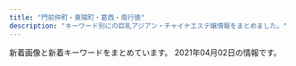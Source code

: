 ```yaml
---
title: "門前仲町・東陽町・葛西・南行徳"
description: "キーワード別にの巨乳アジアン・チャイナエステ嬢情報をまとめました。"
---
```


新着画像と新着キーワードをまとめています。
2021年04月02日の情報です。

<DmmAffiliateIns />
<KeywordTable
  shops={
    [
    {
        "name": "momiyoshi",
        "url": "http://www.momiyoshi.mesthe.com/",
        "img_links": [
            "http://www.momiyoshi.mesthe.com/files/011.jpg",
            "http://www.momiyoshi.mesthe.com/images/icon_top.png",
            "http://www.momiyoshi.mesthe.com/files/005-02.jpg",
            "http://www.momiyoshi.mesthe.com/files/001-02.jpg",
            "http://www.momiyoshi.mesthe.com/images/icon_info.png",
            "http://www.momiyoshi.mesthe.com/files/008-02.jpg",
            "http://www.momiyoshi.mesthe.com/files/003.jpg",
            "http://www.momiyoshi.mesthe.com/files/004.jpg",
            "http://www.momiyoshi.mesthe.com/files/012-02.jpg",
            "http://www.momiyoshi.mesthe.com/images/mainImg_sub.jpg",
            "http://www.momiyoshi.mesthe.com/images/mainImg_sub2.jpg",
            "http://www.momiyoshi.mesthe.com/files/002.jpg",
            "http://www.momiyoshi.mesthe.com/files/002-02.jpg",
            "http://www.momiyoshi.mesthe.com/files/008.jpg",
            "http://www.momiyoshi.mesthe.com/images/icon_staff.png",
            "http://www.momiyoshi.mesthe.com/files/013-02.jpg",
            "http://www.momiyoshi.mesthe.com/images/icon_tel.png",
            "http://www.momiyoshi.mesthe.com/files/004-02.jpg",
            "http://www.momiyoshi.mesthe.com/files/013.jpg",
            "http://www.momiyoshi.mesthe.com/files/003-02.jpg",
            "http://www.momiyoshi.mesthe.com/files/012.jpg",
            "http://www.momiyoshi.mesthe.com/files/011-02.jpg",
            "http://www.momiyoshi.mesthe.com/images/btn2.png",
            "http://www.momiyoshi.mesthe.com/files/001.jpg",
            "http://www.momiyoshi.mesthe.com/files/005.jpg"
        ],
        "station": "\u9580\u524d\u4ef2\u753a\u99c56\u756a\u51fa\u53e3",
        "keywords": {
            "C": 12,
            "D": 24,
            "86": 12,
            "87": 16,
            "85": 8
        }
    },
    {
        "url": "http://www.rakulax.jp/",
        "name": "\u697d\u697d",
        "img_links": [
            "http://www.rakulax.jp/images/therapist_tit.jpg",
            "http://www.rakulax.jp/images/g001.jpg",
            "http://www.rakulax.jp/images/g1.jpg",
            "http://www.rakulax.jp/images/newface_tit.jpg",
            "http://www.rakulax.jp/images/r6.jpg",
            "http://www.rakulax.jp/images/g2.jpg",
            "http://www.rakulax.jp/images/r5.jpg",
            "http://www.rakulax.jp/images/r4.jpg",
            "http://www.rakulax.jp/images/top.jpg",
            "http://www.rakulax.jp/images/g0.jpg",
            "http://www.rakulax.jp/images/mobile.jpg",
            "http://www.rakulax.jp/images/r3.jpg",
            "http://www.rakulax.jp/images/g4.jpg",
            "http://www.rakulax.jp/images/r2.jpg",
            "http://www.rakulax.jp/images/r1.jpg"
        ],
        "keywords": {
            "C": 7
        },
        "station": "\u9580\u524d\u4ef2\u753a\u99c52\u756a\u51fa\u53e3"
    },
    {
        "url": "http://www.onnanokaori.mensest.com/",
        "img_links": [
            "http://www.onnanokaori.mensest.com/files/006.jpg",
            "http://www.onnanokaori.mensest.com/files/005.jpg",
            "http://www.onnanokaori.mensest.com/files/002.jpg",
            "http://www.onnanokaori.mensest.com/files/001.jpg",
            "http://www.onnanokaori.mensest.com/images/m-top003.jpg",
            "http://www.onnanokaori.mensest.com/files/003.jpg",
            "http://www.onnanokaori.mensest.com/photo_news/upimg/402726058563501351_0.jpg",
            "http://www.onnanokaori.mensest.com/photo_news/upimg/6377160371586c44fa_1.jpg",
            "http://www.onnanokaori.mensest.com/files/007.jpg",
            "http://www.onnanokaori.mensest.com/files/008.jpg",
            "http://www.onnanokaori.mensest.com/images/call.png",
            "http://www.onnanokaori.mensest.com/images/m-head01.jpg",
            "http://www.onnanokaori.mensest.com/images/foot01.jpg",
            "http://www.onnanokaori.mensest.com/photo_news/upimg/25440605020f580f9c_0.jpg"
        ],
        "name": "\u5973\u306e\u9999\u308a",
        "keywords": {
            "87": 12,
            "D": 12,
            "C": 2,
            "86": 2
        },
        "station": "\u6d66\u5b89\u99c5\u5357\u53e3"
    },
    {
        "keywords": {
            "86": 12,
            "D": 24,
            "85": 12,
            "C": 14
        },
        "url": "https://lovelove.ests.jp/",
        "name": "LOVE LOVE",
        "img_links": [
            "https://lovelove.ests.jp/photos/sites/54/2021/03/2021033018473374.jpg",
            "https://lovelove.ests.jp/images/room3.jpg",
            "https://lovelove.ests.jp/photos/sites/54/2021/03/2021033018462349.jpg",
            "https://lovelove.ests.jp/images/themes/pink/s_link.png",
            "https://lovelove.ests.jp/images/room4.jpg",
            "https://lovelove.ests.jp/images/themes/pink/s_staff.png",
            "https://lovelove.ests.jp/photos/sites/54/2021/04/2021040118242291.jpg",
            "https://lovelove.ests.jp/photos/sites/54/2021/03/2021033018462288.jpg",
            "https://lovelove.ests.jp/photos/sites/54/2021/04/2021040118264097.jpg",
            "https://lovelove.ests.jp/images/themes/pink/line.png",
            "https://lovelove.ests.jp/images/themes/pink/mobile.jpg",
            "https://lovelove.ests.jp/images/themes/pink/s_newface.png",
            "https://lovelove.ests.jp/images/themes/pink/s_ranking.png",
            "https://lovelove.ests.jp/photos/sites/54/2021/03/2021033018462548.jpg",
            "https://lovelove.ests.jp/images/themes/pink/s_pickup.png",
            "https://lovelove.ests.jp/images/themes/pink/r3.jpg",
            "https://lovelove.ests.jp/images/room2.jpg",
            "https://lovelove.ests.jp/images/room1.jpg",
            "https://lovelove.ests.jp/images/themes/pink/no2.png",
            "https://lovelove.ests.jp/images/themes/pink/no1.png",
            "https://lovelove.ests.jp/images/themes/pink/s_news.png"
        ],
        "station": "\u845b\u897f\u99c5\u5730\u4e0b\u9244\u535a\u7269\u9928\u53e3"
    },
    {
        "station": "\u845b\u897f\u99c5\u897f\u53e3",
        "name": "\u82b1\u6d77",
        "img_links": [],
        "keywords": {},
        "url": "http://ran.xyz.mn/"
    },
    {
        "name": "\u3084\u3059\u3089\u304d",
        "img_links": [
            "http://k-rlx.com/images/info_10.jpg",
            "http://k-rlx.com/images/index_08.jpg",
            "http://k-rlx.com/images/index_16.jpg",
            "http://k-rlx.com/girl/06.jpg",
            "http://k-rlx.com/images/rec_10.jpg",
            "http://k-rlx.com/images/sub_foot.png",
            "http://k-rlx.com/images/index_20.jpg",
            "http://k-rlx.com/images/rec_11.jpg",
            "http://k-rlx.com/images/index_31.jpg",
            "http://k-rlx.com/images/index_09.jpg",
            "http://k-rlx.com/images/index_30.jpg",
            "http://k-rlx.com/images/index_02.jpg",
            "http://k-rlx.com/images/index_14.jpg",
            "http://k-rlx.com/images/index_21.jpg",
            "http://k-rlx.com/images/index_24.jpg",
            "http://k-rlx.com/images/index_05.jpg",
            "http://k-rlx.com/images/index_17.jpg",
            "http://k-rlx.com/girl/02.jpg",
            "http://k-rlx.com/images/index_07.jpg",
            "http://k-rlx.com/images/index_06.jpg",
            "http://k-rlx.com/girl/01.jpg",
            "http://k-rlx.com/girl/00.jpg",
            "http://k-rlx.com/girl/04.jpg",
            "http://k-rlx.com/images/index_10.jpg",
            "http://k-rlx.com/images/index_03.jpg",
            "http://k-rlx.com/images/index_32.jpg",
            "http://k-rlx.com/images/index_22.jpg",
            "http://k-rlx.com/images/index_23.jpg",
            "http://k-rlx.com/girl/05.jpg",
            "http://k-rlx.com/images/index_12.jpg",
            "http://k-rlx.com/images/index_26.jpg",
            "http://k-rlx.com/girl/01a.jpg",
            "http://k-rlx.com/images/index_25.jpg",
            "http://k-rlx.com/images/index_29.jpg",
            "http://k-rlx.com/images/index_15.jpg",
            "http://k-rlx.com/images/index_01.jpg",
            "http://k-rlx.com/images/index_04.jpg",
            "http://k-rlx.com/images/index_13.jpg",
            "http://k-rlx.com/images/index_28.jpg",
            "http://k-rlx.com/images/index_27.jpg",
            "http://k-rlx.com/images/info_11.jpg",
            "http://k-rlx.com/girl/03.jpg",
            "http://k-rlx.com/images/staff_10.jpg"
        ],
        "keywords": {},
        "station": "\u845b\u897f\u99c5\u535a\u7269\u9928\u53e3",
        "url": "http://k-rlx.com/"
    },
    {
        "img_links": [
            "http://beautygirls-station.work/sp/img/p1.jpg",
            "http://beautygirls-station.work/img/sta2.jpg",
            "http://beautygirls-station.work/img/sta3.jpg",
            "http://beautygirls-station.work/sp/img/info.jpg",
            "http://beautygirls-station.work/img/st3.jpg",
            "http://beautygirls-station.work/sp/img/add.jpg",
            "http://beautygirls-station.work/sp/img/t-o.jpg",
            "http://beautygirls-station.work/sp/img/botton.jpg",
            "http://beautygirls-station.work/sp/img/t-a.jpg",
            "http://beautygirls-station.work/img/s3.jpg",
            "http://beautygirls-station.work/sp/img/st1.jpg",
            "http://beautygirls-station.work/img/st2.jpg",
            "http://beautygirls-station.work/sp/img/p3.jpg",
            "http://beautygirls-station.work/sp/img/t-s.jpg",
            "http://beautygirls-station.work/sp/img/t-r.jpg",
            "http://beautygirls-station.work/img/sta1.jpg",
            "http://beautygirls-station.work/sp/img/tit.jpg",
            "http://beautygirls-station.work/img/bottom.png",
            "http://beautygirls-station.work/img/rom.png",
            "http://beautygirls-station.work/sp/img/st3.jpg",
            "http://beautygirls-station.work/sp/img/sys.jpg",
            "http://beautygirls-station.work/sp/img/pic.jpg",
            "http://beautygirls-station.work/img/mo.png",
            "http://beautygirls-station.work/img/nos.jpg",
            "http://beautygirls-station.work/img/s2.jpg",
            "http://beautygirls-station.work/img/st1.jpg",
            "http://beautygirls-station.work/sp/img/p2.jpg",
            "http://beautygirls-station.work/sp/img/pc.jpg",
            "http://beautygirls-station.work/sp/img/st2.jpg",
            "http://beautygirls-station.work/sp/img/tel.jpg",
            "http://beautygirls-station.work/img/bod.png",
            "http://beautygirls-station.work/sp/img/time.jpg",
            "http://beautygirls-station.work/img/s1.jpg",
            "http://beautygirls-station.work/sp/img/t-t.jpg"
        ],
        "station": "\u9580\u524d\u4ef2\u753a\u99c53\u756a\u51fa\u53e3",
        "url": "http://beautygirls-station.work/",
        "name": "\u7f8e\u5c11\u5973\u770b\u8b77\u30b9\u30c6\u30fc\u30b7\u30e7\u30f3",
        "keywords": {
            "85": 2,
            "C": 12,
            "D": 2,
            "86": 2,
            "87": 2,
            "E": 2
        }
    },
    {
        "img_links": [
            "http://yurichan.info/html/dianna_jing/images/room1.jpg",
            "http://yurichan.info/picture/photo3.png",
            "http://yurichan.info/picture/s_new.png",
            "http://yurichan.info/uploads/210322/1-21032209452GP.jpg",
            "http://yurichan.info/uploads/201105/1-2011051P23WW.jpg",
            "http://yurichan.info/html/dianna_jing/images/room3.jpg",
            "http://yurichan.info/picture/top23.png",
            "http://yurichan.info/uploads/210326/1-21032614153A55.jpg",
            "http://yurichan.info/picture/end.png",
            "http://yurichan.info/uploads/201105/1-2011051P31MW.jpg",
            "http://yurichan.info/html/dianna_jing/images/room2.jpg",
            "http://yurichan.info/uploads/201105/1-2011051P21C63.jpg",
            "http://yurichan.info/uploads/210219/1-210219153SC08.jpg",
            "http://yurichan.info/picture/top22.png",
            "http://yurichan.info/picture/i_therapist.png",
            "http://yurichan.info/uploads/210222/1-2102220T0412K.jpg",
            "http://yurichan.info/html/dianna_jing/images/room4.jpg",
            "http://yurichan.info/uploads/201116/1-201116132154547.jpg",
            "http://yurichan.info/picture/s_staff.png"
        ],
        "name": "\u30e6\u30ea\u3061\u3083\u3093",
        "url": "http://yurichan.info/",
        "station": "\u884c\u5fb3\u99c5\u5357\u53e3",
        "keywords": {}
    },
    {
        "img_links": [],
        "keywords": {},
        "name": "\u30b9\u30a4\u30fc\u30c8\u30cf\u30fc\u30c8",
        "url": "http://k-este.info/",
        "station": "\u897f\u845b\u897f\u99c5\u5317\u53e3"
    },
    {
        "url": "http://www.mens-royal.com/",
        "keywords": {
            "84": 2,
            "D": 2,
            "C": 16,
            "F": 4,
            "87": 2,
            "88": 8,
            "E": 4
        },
        "img_links": [
            "http://www.mens-royal.com/images/s_staff.png",
            "http://www.mens-royal.com/files/067-02.jpg",
            "http://www.mens-royal.com/images/s_mobile.png",
            "http://www.mens-royal.com/images/s_pick.png",
            "http://www.mens-royal.com/images/room4.jpg",
            "http://www.mens-royal.com/files/042-02.jpg",
            "http://www.mens-royal.com/files/063-02.jpg",
            "http://www.mens-royal.com/images/top02.jpg",
            "http://www.mens-royal.com/files/072.jpg",
            "http://www.mens-royal.com/files/071-02.jpg",
            "http://www.mens-royal.com/files/067.jpg",
            "http://www.mens-royal.com/images/link/koko_200x40.png",
            "http://www.mens-royal.com/files/057.jpg",
            "http://www.mens-royal.com/images/room2.jpg",
            "http://www.mens-royal.com/images/mobile.jpg",
            "http://www.mens-royal.com/images/room3.jpg",
            "http://www.mens-royal.com/files/057-02.jpg",
            "http://www.mens-royal.com/files/042.jpg",
            "http://www.mens-royal.com/files/063.jpg",
            "http://www.mens-royal.com/images/nbj3.jpg",
            "http://www.mens-royal.com/images/girl-z1.jpg",
            "http://www.mens-royal.com/images/s_news.png",
            "http://www.mens-royal.com/images/girl-z2.jpg",
            "http://www.mens-royal.com/images/top01.jpg",
            "http://www.mens-royal.com/images/room1.jpg",
            "http://www.mens-royal.com/files/072-02.jpg",
            "http://www.mens-royal.com/images/s_link.png",
            "http://www.mens-royal.com/files/071.jpg"
        ],
        "station": "\u845b\u897f\u99c5\u897f\u53e3",
        "name": "Royal\uff5e\u30ed\u30a4\u30e4\u30eb\uff5e"
    },
    {
        "keywords": {
            "D": 4,
            "85": 8,
            "C": 12,
            "88": 8
        },
        "station": "\u6728\u5834\u99c51\u756a\u51fa\u53e3",
        "img_links": [
            "http://www.diamond.relaxjp.info/files/004-03.jpg",
            "http://www.diamond.relaxjp.info/files/002-03.jpg",
            "http://www.diamond.relaxjp.info/files/002.jpg",
            "http://www.diamond.relaxjp.info/files/001-03.jpg",
            "http://www.diamond.relaxjp.info/files/001-02.jpg",
            "http://www.diamond.relaxjp.info/files/004.jpg",
            "http://www.diamond.relaxjp.info/images/icon_staff.png",
            "http://www.diamond.relaxjp.info/images/icon_info.png",
            "http://www.diamond.relaxjp.info/files/004-02.jpg",
            "http://www.diamond.relaxjp.info/images/index_sm.png",
            "http://www.diamond.relaxjp.info/images/mainImg_sub.jpg",
            "http://www.diamond.relaxjp.info/images/icon_tel.png",
            "http://www.diamond.relaxjp.info/files/003-02.jpg",
            "http://www.diamond.relaxjp.info/files/002-02.jpg",
            "http://www.diamond.relaxjp.info/images/btn2.png",
            "http://www.diamond.relaxjp.info/images/icon_top.png",
            "http://www.diamond.relaxjp.info/files/001.jpg",
            "http://www.diamond.relaxjp.info/files/003.jpg",
            "http://www.diamond.relaxjp.info/files/003-03.jpg"
        ],
        "name": "\u30c0\u30a4\u30e4\u30e2\u30f3\u30c9",
        "url": "http://www.diamond.relaxjp.info/"
    },
    {
        "img_links": [
            "http://fuen.iest.info/photos/sites/2/2020/07/2020072110520164.jpg",
            "http://fuen.iest.info/images/room2.jpg",
            "http://fuen.iest.info/images/themes/blue/s_pickup.png",
            "http://fuen.iest.info/images/themes/blue/s_staff.png",
            "http://fuen.iest.info/images/themes/blue/s_news.png",
            "http://fuen.iest.info/images/room1.jpg",
            "http://fuen.iest.info/photos/sites/2/2020/07/2020072110520047.jpg",
            "http://fuen.iest.info/photos/sites/2/2018/12/2018121714525583.jpg",
            "http://fuen.iest.info/images/themes/blue/mobile.jpg",
            "http://fuen.iest.info/images/themes/blue/s_ranking.png",
            "http://fuen.iest.info/images/room3.jpg",
            "http://fuen.iest.info/images/themes/blue/s_link.png",
            "http://fuen.iest.info/images/themes/blue/no1.png",
            "http://fuen.iest.info/images/themes/blue/line.png",
            "http://fuen.iest.info/images/themes/blue/r3.jpg",
            "http://fuen.iest.info/photos/sites/2/2020/07/2020072110515835.jpg",
            "http://fuen.iest.info/images/themes/blue/no2.png",
            "http://fuen.iest.info/images/themes/blue/s_zysx.png",
            "http://fuen.iest.info/photos/sites/2/2020/07/2020072110520042.jpg",
            "http://fuen.iest.info/images/room4.jpg",
            "http://fuen.iest.info/photos/sites/2/2020/07/2020072110515940.jpg",
            "http://fuen.iest.info/images/themes/blue/s_newface.png"
        ],
        "station": "\u845b\u897f\u99c5\u897f\u53e3",
        "url": "http://fuen.iest.info/",
        "keywords": {
            "C": 27,
            "D": 18,
            "88": 6,
            "87": 6,
            "85": 12,
            "E": 12,
            "86": 6
        },
        "name": "\u98a8\u7e01"
    },
    {
        "station": "\u897f\u845b\u897f\u99c5\u5317\u53e3",
        "img_links": [
            "https://static.wixstatic.com/media/1789f4_e7a10f40611c4d518ceb402a4b8e6483~mv2.jpg",
            "https://static.wixstatic.com/media/96d791_9f931b4f1aa848f686c4852fb4de0023~mv2.jpg",
            "https://static.wixstatic.com/media/1789f4_e147280e483f42899e4b3d5e7caf92f1~mv2.jpg",
            "https://static.wixstatic.com/media/96d791_43e018dca22747c2b765d8aa6bb4730d~mv2.jpg",
            "https://static.wixstatic.com/media/96d791_6ff48fcff4404e948713a278d6fba4aa~mv2.jpg",
            "https://static.wixstatic.com/media/96d791_f28a0b63f0e242c58274b246ca243806~mv2.png",
            "https://static.wixstatic.com/media/1789f4_87b201f67c6e4c62af73fb844a14de81~mv2.jpg",
            "https://static.wixstatic.com/media/96d791_909be609618b462998825515bd1ecfea~mv2.jpg",
            "https://static.wixstatic.com/media/1789f4_9ce844cd1f0346ba9986da7e247737c1~mv2.jpg",
            "https://static.wixstatic.com/media/1789f4_08db416164264cc2afaf7ab008798109~mv2.jpg",
            "https://static.wixstatic.com/media/96d791_1c10b3e5806b434e9674af60ef5ee259~mv2.jpg",
            "https://static.wixstatic.com/media/96d791_9531b0b1bbfc427f8c9fc93875698f78~mv2.jpg",
            "https://static.wixstatic.com/media/96d791_859f31dba3184d118e9eed6302e18ea1~mv2.jpg",
            "https://static.wixstatic.com/media/96d791_319c152db4f64ca4ae7aaf3dfaa2e545~mv2.jpg",
            "https://static.wixstatic.com/media/1789f4_bb09d038921944c0a6aeab64006a7e13~mv2.jpg",
            "https://static.wixstatic.com/media/1789f4_1146068564354e1a8a4e7edc727710ae~mv2.jpg",
            "https://static.wixstatic.com/media/96d791_b9f10a69e3814caf9ca0fd108e450bfa~mv2.jpg",
            "https://static.wixstatic.com/media/96d791_777d95134fdd4e6f8fa4a6835974a07e~mv2.jpg",
            "https://static.wixstatic.com/media/1789f4_ebfc2b7cf8e0414cb8f047fc113b8a0f~mv2.jpg",
            "https://static.wixstatic.com/media/1789f4_924b58ab79154b06a9cf2728f83f9e16~mv2.jpg",
            "https://static.wixstatic.com/media/96d791_1be596dd7f23490b9b0e704178290531~mv2.jpg",
            "https://static.wixstatic.com/media/1789f4_4944d99558644db29800079770c4728f~mv2.jpg",
            "https://static.wixstatic.com/media/96d791_5d55c113359a4a188f4a12da11153d08~mv2.png",
            "https://static.wixstatic.com/media/1789f4_6339548d722e42cd9cb0bba2e089a878~mv2.jpg",
            "https://static.wixstatic.com/media/1789f4_b5b09432f43e4c789cf70ea4c2bcb8b4~mv2.jpg",
            "https://static.wixstatic.com/media/a896d9_02f0ebb1776e442eae0ce11dffc92d24.png",
            "https://static.wixstatic.com/media/1789f4_37c5ad5eac7c435bbf6465cef4458a93~mv2.jpg",
            "https://static.wixstatic.com/media/96d791_9f250e4c7aed463b8cc303d40b6fdc85~mv2.jpg",
            "https://static.wixstatic.com/media/96d791_e28a35375184419e9585c2b4e12ac83e~mv2.jpg",
            "https://static.wixstatic.com/media/1789f4_4191522c42df4c19a40f7066cc6e288b~mv2.jpg",
            "https://static.wixstatic.com/media/96d791_a6a8b8544ec34c5a8f5c58828e8b0a0f~mv2.jpg",
            "https://static.wixstatic.com/media/a896d9_bbced4ca1ed240d9976a39bd584760ec.png",
            "https://static.wixstatic.com/media/96d791_817955bbd13f4a11abc0c6ddfbac0f82~mv2.jpg",
            "https://static.wixstatic.com/media/1789f4_2fbb8d30cbfd49d58924ba8e468ef7f5~mv2.jpg",
            "https://static.wixstatic.com/media/1789f4_eb4dabafdee7459289bbfd43f6719052~mv2.jpg",
            "https://static.wixstatic.com/media/96d791_3eb6f202b7134ca182380be13a2eceec~mv2.png"
        ],
        "keywords": {
            "E": 1,
            "C": 15,
            "F": 2
        },
        "name": "\u30ef\u30f3\u30c0\u30fc\u30e9\u30f3\u30c9",
        "url": "https://www.es-mensesthe.info/"
    },
    {
        "url": "http://blue-est.xyz/",
        "name": "Angel Islands",
        "keywords": {
            "C": 7,
            "E": 1,
            "85": 1
        },
        "station": "\u884c\u5fb3\u99c5",
        "img_links": [
            "http://blue-est.xyz/images/g0.jpg",
            "http://blue-est.xyz/images/nnm.jpg",
            "http://blue-est.xyz/images/na.jpg",
            "http://blue-est.xyz/images/nana.jpg",
            "http://blue-est.xyz/images/aya.jpg",
            "http://blue-est.xyz/images/pickt.png",
            "http://blue-est.xyz/images/h2.jpg",
            "http://blue-est.xyz/images/h1.jpg",
            "http://blue-est.xyz/images/ggg.jpg",
            "http://blue-est.xyz/images/lie.jpg",
            "http://blue-est.xyz/images/tite-staff.png",
            "http://blue-est.xyz/images/ayi.jpg",
            "http://blue-est.xyz/images/miyu.jpg",
            "http://blue-est.xyz/images/g7.jpg",
            "http://blue-est.xyz/images/hana.jpg",
            "http://blue-est.xyz/images/r01.jpg",
            "http://blue-est.xyz/images/kaori.jpg",
            "http://blue-est.xyz/images/mobile.png",
            "http://blue-est.xyz/images/top.png",
            "http://blue-est.xyz/images/laki.jpg",
            "http://blue-est.xyz/images/g4.jpg",
            "http://blue-est.xyz/images/mm.jpg",
            "http://blue-est.xyz/images/mimi.jpg",
            "http://blue-est.xyz/images/runa.jpg",
            "http://blue-est.xyz/images/sr.jpg",
            "http://blue-est.xyz/images/lisa.jpg",
            "http://blue-est.xyz/images/my.jpg",
            "http://blue-est.xyz/images/saki.jpg",
            "http://blue-est.xyz/images/mina.jpg",
            "http://blue-est.xyz/images/moe.jpg",
            "http://blue-est.xyz/images/ayk.jpg",
            "http://blue-est.xyz/images/momo.jpg",
            "http://blue-est.xyz/images/g8.jpg",
            "http://blue-est.xyz/images/g31.jpg",
            "http://blue-est.xyz/images/g9.jpg",
            "http://blue-est.xyz/images/r02.jpg",
            "http://blue-est.xyz/images/g5.jpg",
            "http://blue-est.xyz/images/g18.jpg",
            "http://blue-est.xyz/images/g1.jpg",
            "http://blue-est.xyz/images/g6.jpg",
            "http://blue-est.xyz/images/newt.png",
            "http://blue-est.xyz/images/y.jpg",
            "http://blue-est.xyz/images/lili.jpg",
            "http://blue-est.xyz/images/gat.png"
        ]
    },
    {
        "keywords": {},
        "img_links": [],
        "name": "Shamballa\uff5e\u30b7\u30e3\u30f3\u30d0\u30e9",
        "station": "\u7be0\u5d0e\u99c5\u5317\u53e3",
        "url": "http://hi-msg.com/shamballa/"
    },
    {
        "station": "\u6728\u5834\u99c5A4\u51fa\u53e3",
        "keywords": {},
        "name": "\u30ea\u30d5\u30ec\u30c3\u30b7\u30e5",
        "url": "http://iyasinote.xyz/",
        "img_links": [
            "http://iyasinote.xyz/_src/20850011/s2.jpg",
            "http://iyasinote.xyz/_src/20272612/sign.png",
            "http://iyasinote.xyz/_src/20272614/x1.png",
            "http://iyasinote.xyz/_src/20272569/_x1m6343.jpg",
            "http://iyasinote.xyz/_src/20272642/index_08.png",
            "http://iyasinote.xyz/_src/20272570/dscf1336.jpg",
            "http://iyasinote.xyz/_src/20272683/s3.jpg",
            "http://iyasinote.xyz/_src/20272588/sign.png",
            "http://iyasinote.xyz/_src/20272583/tel.png",
            "http://iyasinote.xyz/_src/20272581/sign.png",
            "http://iyasinote.xyz/_src/20272594/x3.png",
            "http://iyasinote.xyz/_src/20850017/s3.jpg",
            "http://iyasinote.xyz/_src/20272602/sign.png",
            "http://iyasinote.xyz/_src/32108882/img20190623174539069990.jpg",
            "http://iyasinote.xyz/_src/20850006/s1.jpg",
            "http://iyasinote.xyz/_src/20272644/s1.jpg",
            "http://iyasinote.xyz/_src/20272631/x3.png",
            "http://iyasinote.xyz/_src/20272590/x1.png",
            "http://iyasinote.xyz/_src/20272573/b1.png",
            "http://iyasinote.xyz/_src/20272640/index_05.png",
            "http://iyasinote.xyz/_src/20272623/back.png",
            "http://iyasinote.xyz/_src/20272599/back.png",
            "http://iyasinote.xyz/_src/20272665/img20160204005259325917.jpg",
            "http://iyasinote.xyz/_src/23776260/wechatimg249_20180701185537417.jpg",
            "http://iyasinote.xyz/_src/20272636/back.png",
            "http://iyasinote.xyz/_src/20272578/b1.png",
            "http://iyasinote.xyz/_src/23776259/wechatimg249_20180701185537417.jpg",
            "http://iyasinote.xyz/_src/20272571/img20160403102850637767.jpg",
            "http://iyasinote.xyz/_src/20272668/info1.png",
            "http://iyasinote.xyz/_src/20272626/sign.png",
            "http://iyasinote.xyz/_src/20272618/x3.png",
            "http://iyasinote.xyz/_src/20272684/s2.jpg",
            "http://iyasinote.xyz/_src/20272639/index_04.png",
            "http://iyasinote.xyz/_src/21196925/img20180526163006762357.jpg",
            "http://iyasinote.xyz/_src/20272628/x1.png",
            "http://iyasinote.xyz/_src/20272585/back.png",
            "http://iyasinote.xyz/_src/20272568/img20151209023726260995.jpg",
            "http://iyasinote.xyz/_src/20272641/index_11.png",
            "http://iyasinote.xyz/_src/20272584/tel.png",
            "http://iyasinote.xyz/_src/20272608/back.png",
            "http://iyasinote.xyz/_src/20272643/index_09.png",
            "http://iyasinote.xyz/_src/20272575/sign.png",
            "http://iyasinote.xyz/_src/20272567/sign.png"
        ]
    },
    {
        "keywords": {
            "82": 6,
            "85": 33,
            "87": 20,
            "D": 65,
            "84": 7,
            "86": 46,
            "E": 6,
            "C": 46,
            "88": 12
        },
        "img_links": [
            "http://www.pussycat.esjoho.com/files/047-03.jpg",
            "http://www.pussycat.esjoho.com/photo_news/upimg/556035b3207e240b54_0.jpg",
            "http://www.pussycat.esjoho.com/photo_news/upimg/646585db681550282a_0.jpg",
            "http://www.pussycat.esjoho.com/files/016-03.jpg",
            "http://www.pussycat.esjoho.com/photo_news/upimg/810955b1a46afe8052_0.jpg",
            "http://www.pussycat.esjoho.com/images/rsubt6.png",
            "http://www.pussycat.esjoho.com/files/045-03.jpg",
            "http://www.pussycat.esjoho.com/files/012.jpg",
            "http://www.pussycat.esjoho.com/files/010.jpg",
            "http://www.pussycat.esjoho.com/photo_news/upimg/194565b4308eccaf74_0.jpg",
            "http://www.pussycat.esjoho.com/photo_news/upimg/759985c3c5c332d36e_0.jpg",
            "http://www.pussycat.esjoho.com/files/017.jpg",
            "http://www.pussycat.esjoho.com/images/rsubt5.png",
            "http://www.pussycat.esjoho.com/files/045-02.jpg",
            "http://www.pussycat.esjoho.com/files/042-02.jpg",
            "http://www.pussycat.esjoho.com/images/m2.jpg",
            "http://www.pussycat.esjoho.com/images/b-online.png",
            "http://www.pussycat.esjoho.com/files/024-02.jpg",
            "http://www.pussycat.esjoho.com/files/042.jpg",
            "http://www.pussycat.esjoho.com/photo_news/upimg/50003604f11c6021a3_0.jpg",
            "http://www.pussycat.esjoho.com/photo_news/upimg/527315e31414915ded_1.jpg",
            "http://www.pussycat.esjoho.com/photo_news/upimg/698295d75fbe2cd885_0.jpg",
            "http://www.pussycat.esjoho.com/images/m6.jpg",
            "http://www.pussycat.esjoho.com/photo_news/upimg/904465b6c0c62502fb_0.jpg",
            "http://www.pussycat.esjoho.com/photo_news/upimg/267825fe2ffc12c39d_0.jpg",
            "http://www.pussycat.esjoho.com/files/028-03.jpg",
            "http://www.pussycat.esjoho.com/files/013.jpg",
            "http://www.pussycat.esjoho.com/photo_news/upimg/924275fc7211843872_0.jpg",
            "http://www.pussycat.esjoho.com/photo_news/upimg/510715f1e53af03bef_0.jpg",
            "http://www.pussycat.esjoho.com/files/014-02.jpg",
            "http://www.pussycat.esjoho.com/files/012-03.jpg",
            "http://www.pussycat.esjoho.com/files/014-03.jpg",
            "http://www.pussycat.esjoho.com/files/022-03.jpg",
            "http://www.pussycat.esjoho.com/files/038-03.jpg",
            "http://www.pussycat.esjoho.com/files/038.jpg",
            "http://www.pussycat.esjoho.com/files/011.jpg",
            "http://www.pussycat.esjoho.com/files/024.jpg",
            "http://www.pussycat.esjoho.com/photo_news/upimg/336315ba0d3aaaff3b_0.jpg",
            "http://www.pussycat.esjoho.com/files/015-02.jpg",
            "http://www.pussycat.esjoho.com/photo_news/upimg/793885bb1ce8539488_0.jpg",
            "http://www.pussycat.esjoho.com/files/017-03.jpg",
            "http://www.pussycat.esjoho.com/files/017-02.jpg",
            "http://www.pussycat.esjoho.com/files/021-02.jpg",
            "http://www.pussycat.esjoho.com/images/rsubt2.png",
            "http://www.pussycat.esjoho.com/files/022-02.jpg",
            "http://www.pussycat.esjoho.com/photo_news/upimg/920375fd9d44baad7f_0.jpg",
            "http://www.pussycat.esjoho.com/images/rsubt3.png",
            "http://www.pussycat.esjoho.com/photo_news/upimg/877905d08471b23032_0.jpg",
            "http://www.pussycat.esjoho.com/files/028-02.jpg",
            "http://www.pussycat.esjoho.com/files/015-03.jpg",
            "http://www.pussycat.esjoho.com/photo_news/upimg/738215f5076539165d_0.jpg",
            "http://www.pussycat.esjoho.com/files/028.jpg",
            "http://www.pussycat.esjoho.com/images/esthe1.jpg",
            "http://www.pussycat.esjoho.com/files/024-03.jpg",
            "http://www.pussycat.esjoho.com/images/m1.jpg",
            "http://www.pussycat.esjoho.com/photo_news/upimg/955745e5735b0ad897_1.jpg",
            "http://www.pussycat.esjoho.com/files/021.jpg",
            "http://www.pussycat.esjoho.com/photo_news/upimg/943465c38225f78a78_0.jpg",
            "http://www.pussycat.esjoho.com/files/013-02.jpg",
            "http://www.pussycat.esjoho.com/photo_news/upimg/831555c0f56a6077d2_1.jpg",
            "http://www.pussycat.esjoho.com/images/m3.jpg",
            "http://www.pussycat.esjoho.com/photo_news/upimg/228465ef03565baeb2_0.jpg",
            "http://www.pussycat.esjoho.com/files/016-02.jpg",
            "http://www.pussycat.esjoho.com/photo_news/upimg/440565e16a8a498ba0_0.jpg",
            "http://www.pussycat.esjoho.com/photo_news/upimg/764145ff82dd89bbf9_0.jpg",
            "http://www.pussycat.esjoho.com/photo_news/upimg/287875b8345a0f195d_0.jpg",
            "http://www.pussycat.esjoho.com/photo_news/upimg/955745e5735b0ad897_0.jpg",
            "http://www.pussycat.esjoho.com/photo_news/upimg/539325db2737770376_0.jpg",
            "http://www.pussycat.esjoho.com/files/018.jpg",
            "http://www.pussycat.esjoho.com/photo_news/upimg/828135e4b6e272dcc3_0.jpg",
            "http://www.pussycat.esjoho.com/files/045.jpg",
            "http://www.pussycat.esjoho.com/images/m4.jpg",
            "http://www.pussycat.esjoho.com/images/tel2.png",
            "http://www.pussycat.esjoho.com/images/rsubt4.png",
            "http://www.pussycat.esjoho.com/files/011-03.jpg",
            "http://www.pussycat.esjoho.com/images/slider-img002.jpg",
            "http://www.pussycat.esjoho.com/files/013-03.jpg",
            "http://www.pussycat.esjoho.com/files/010-03.jpg",
            "http://www.pussycat.esjoho.com/photo_news/upimg/796335c3324299839a_0.jpg",
            "http://www.pussycat.esjoho.com/files/022.jpg",
            "http://www.pussycat.esjoho.com/files/039.jpg",
            "http://www.pussycat.esjoho.com/files/041-03.jpg",
            "http://www.pussycat.esjoho.com/files/012-02.jpg",
            "http://www.pussycat.esjoho.com/files/041-02.jpg",
            "http://www.pussycat.esjoho.com/photo_news/upimg/739045f97e90e854d5_0.jpg",
            "http://www.pussycat.esjoho.com/images/esthe3.jpg",
            "http://www.pussycat.esjoho.com/photo_news/upimg/312165e12adadc0638_0.jpg",
            "http://www.pussycat.esjoho.com/photo_news/upimg/787045c8b54142c99d_0.jpg",
            "http://www.pussycat.esjoho.com/files/014.jpg",
            "http://www.pussycat.esjoho.com/files/039-02.jpg",
            "http://www.pussycat.esjoho.com/files/042-03.jpg",
            "http://www.pussycat.esjoho.com/files/021-03.jpg",
            "http://www.pussycat.esjoho.com/files/010-02.jpg",
            "http://www.pussycat.esjoho.com/photo_news/upimg/819355b87bfb3e4692_0.jpg",
            "http://www.pussycat.esjoho.com/files/047-02.jpg",
            "http://www.pussycat.esjoho.com/files/047.jpg",
            "http://www.pussycat.esjoho.com/photo_news/upimg/442605d3f99cdb9471_0.jpg",
            "http://www.pussycat.esjoho.com/images/b-tel.png",
            "http://www.pussycat.esjoho.com/images/rsubt7.png",
            "http://www.pussycat.esjoho.com/files/011-02.jpg",
            "http://www.pussycat.esjoho.com/files/038-02.jpg",
            "http://www.pussycat.esjoho.com/photo_news/upimg/890295b1f7ebb0b15a_1.jpg",
            "http://www.pussycat.esjoho.com/photo_news/upimg/267825fe2ffc12c39d_1.jpg",
            "http://www.pussycat.esjoho.com/photo_news/upimg/698175c8b541154864_0.jpg",
            "http://www.pussycat.esjoho.com/files/039-03.jpg",
            "http://www.pussycat.esjoho.com/images/esthe2.jpg",
            "http://www.pussycat.esjoho.com/photo_news/upimg/527315e31414915ded_0.jpg",
            "http://www.pussycat.esjoho.com/photo_news/upimg/831555c0f56a6077d2_0.jpg",
            "http://www.pussycat.esjoho.com/files/018-03.jpg",
            "http://www.pussycat.esjoho.com/files/015.jpg",
            "http://www.pussycat.esjoho.com/images/slider-img001.jpg",
            "http://www.pussycat.esjoho.com/files/041.jpg",
            "http://www.pussycat.esjoho.com/photo_news/upimg/588496059ae5e97040_0.jpg",
            "http://www.pussycat.esjoho.com/files/018-02.jpg",
            "http://www.pussycat.esjoho.com/files/016.jpg",
            "http://www.pussycat.esjoho.com/images/rsubt1.png"
        ],
        "url": "http://www.pussycat.esjoho.com/",
        "name": "Pussy Cat",
        "station": "\u884c\u5fb3\u99c5"
    },
    {
        "img_links": [
            "http://soft-room.work/staff/mei.jpg",
            "http://soft-room.work/sp/staff/mei.jpg",
            "http://soft-room.work/images/sm.jpg",
            "http://soft-room.work/sp/images/sys2.jpg",
            "http://soft-room.work/images/b1.jpg",
            "http://soft-room.work/sp/staff/yui.jpg",
            "http://soft-room.work/sp/images/staff_t.jpg",
            "http://soft-room.work/img/mirai1.jpg",
            "http://soft-room.work/sp/img/sora1.jpg",
            "http://soft-room.work/images/interior_t.jpg",
            "http://soft-room.work/images/1.jpg",
            "http://soft-room.work/staff/rina.jpg",
            "http://soft-room.work/staff/yui.jpg",
            "http://soft-room.work/sp/img/rina1.jpg",
            "http://soft-room.work/sp/images/concept.jpg",
            "http://soft-room.work/sp/img/riri1.jpg",
            "http://soft-room.work/sp/img/rin1.jpg",
            "http://soft-room.work/staff/mirai.jpg",
            "http://soft-room.work/images/concept.jpg",
            "http://soft-room.work/staff/rin.jpg",
            "http://soft-room.work/sp/images/int3.jpg",
            "http://soft-room.work/images/news_t.jpg",
            "http://soft-room.work/sp/images/int2.jpg",
            "http://soft-room.work/sp/images/news.jpg",
            "http://soft-room.work/sp/images/sys3.jpg",
            "http://soft-room.work/sp/images/rec1.jpg",
            "http://soft-room.work/staff/sora.jpg",
            "http://soft-room.work/sp/images/sys1.jpg",
            "http://soft-room.work/images/12.jpg",
            "http://soft-room.work/sp/images/ta.jpg",
            "http://soft-room.work/staff/riri.jpg",
            "http://soft-room.work/sp/staff/riri.jpg",
            "http://soft-room.work/sp/images/newsb.png",
            "http://soft-room.work/images/16.jpg",
            "http://soft-room.work/staff/mina.jpg",
            "http://soft-room.work/sp/img/mina1.jpg",
            "http://soft-room.work/sp/images/head.jpg",
            "http://soft-room.work/sp/img/yui1.jpg",
            "http://soft-room.work/sp/img/rina2.jpg",
            "http://soft-room.work/images/7.jpg",
            "http://soft-room.work/img/sora1.jpg",
            "http://soft-room.work/images/6.jpg",
            "http://soft-room.work/images/int2.jpg",
            "http://soft-room.work/img/yui1.jpg",
            "http://soft-room.work/sp/images/int4.jpg",
            "http://soft-room.work/sp/images/interior_t.jpg",
            "http://soft-room.work/sp/staff/sora.jpg",
            "http://soft-room.work/staff/juri.jpg",
            "http://soft-room.work/sp/menu/staff.jpg",
            "http://soft-room.work/images/sys2.jpg",
            "http://soft-room.work/sp/menu/top.jpg",
            "http://soft-room.work/images/news_b.jpg",
            "http://soft-room.work/images/sys3.jpg",
            "http://soft-room.work/sp/staff/mina.jpg",
            "http://soft-room.work/sp/img/mei1.jpg",
            "http://soft-room.work/images/4.jpg",
            "http://soft-room.work/sp/images/topgirl.jpg",
            "http://soft-room.work/sp/staff/rin.jpg",
            "http://soft-room.work/img/juri1.jpg",
            "http://soft-room.work/sp/staff/juri.jpg",
            "http://soft-room.work/sp/staff/mirai.jpg",
            "http://soft-room.work/images/11.jpg",
            "http://soft-room.work/images/staff_t.jpg",
            "http://soft-room.work/sp/images/rec2.jpg",
            "http://soft-room.work/images/tr.jpg",
            "http://soft-room.work/img/rin1.jpg",
            "http://soft-room.work/img/rina2.jpg",
            "http://soft-room.work/images/2.jpg",
            "http://soft-room.work/img/mei1.jpg",
            "http://soft-room.work/images/rec2.jpg",
            "http://soft-room.work/images/rec1.jpg",
            "http://soft-room.work/sp/images/b1.jpg",
            "http://soft-room.work/img/rina1.jpg",
            "http://soft-room.work/images/sys1.jpg",
            "http://soft-room.work/sp/img/juri1.jpg",
            "http://soft-room.work/images/newface.jpg",
            "http://soft-room.work/sp/images/int1.jpg",
            "http://soft-room.work/sp/images/tel.jpg",
            "http://soft-room.work/images/head.jpg",
            "http://soft-room.work/images/int1.jpg",
            "http://soft-room.work/images/tgirl.jpg",
            "http://soft-room.work/img/riri1.jpg",
            "http://soft-room.work/img/mina1.jpg",
            "http://soft-room.work/sp/staff/rina.jpg",
            "http://soft-room.work/images/3.jpg",
            "http://soft-room.work/sp/images/footer.jpg",
            "http://soft-room.work/sp/images/ac1.jpg",
            "http://soft-room.work/images/ac1.jpg",
            "http://soft-room.work/sp/img/mirai1.jpg"
        ],
        "url": "http://soft-room.work/",
        "station": "\u6728\u5834\u99c52\u756a\u51fa\u53e3",
        "keywords": {},
        "name": "\u30bd\u30d5\u30c8\u306a\u7a7a\u9593"
    },
    {
        "station": "\u845b\u897f\u99c5\u5317\u53e3",
        "keywords": {
            "90": 2,
            "D": 4,
            "F": 2,
            "87": 2,
            "86": 2,
            "G": 4,
            "85": 8,
            "88": 2,
            "C": 12,
            "89": 8,
            "E": 6,
            "84": 2
        },
        "name": "\u6d77\u306e\u611b",
        "url": "http://www.uminoai.esjp.info/",
        "img_links": [
            "http://www.uminoai.esjp.info/files/004.jpg",
            "http://www.uminoai.esjp.info/files/015-02.jpg",
            "http://www.uminoai.esjp.info/img/top-img03.png",
            "http://www.uminoai.esjp.info/files/001-03.jpg",
            "http://www.uminoai.esjp.info/files/007-02.jpg",
            "http://www.uminoai.esjp.info/files/002-02.jpg",
            "http://www.uminoai.esjp.info/files/013-03.jpg",
            "http://www.uminoai.esjp.info/files/002-03.jpg",
            "http://www.uminoai.esjp.info/files/003-02.jpg",
            "http://www.uminoai.esjp.info/files/008-03.jpg",
            "http://www.uminoai.esjp.info/files/003.jpg",
            "http://www.uminoai.esjp.info/files/005.jpg",
            "http://www.uminoai.esjp.info/files/013.jpg",
            "http://www.uminoai.esjp.info/files/008-02.jpg",
            "http://www.uminoai.esjp.info/files/012-03.jpg",
            "http://www.uminoai.esjp.info/files/011-02.jpg",
            "http://www.uminoai.esjp.info/files/010.jpg",
            "http://www.uminoai.esjp.info/photo_news/upimg/26042605d76044c4a6_0.jpg",
            "http://www.uminoai.esjp.info/files/014-03.jpg",
            "http://www.uminoai.esjp.info/img/top-img02.png",
            "http://www.uminoai.esjp.info/photo_news/upimg/40291606172335a1fb_0.jpg",
            "http://www.uminoai.esjp.info/files/008.jpg",
            "http://www.uminoai.esjp.info/img/top-img01.png",
            "http://www.uminoai.esjp.info/files/010-03.jpg",
            "http://www.uminoai.esjp.info/files/006-03.jpg",
            "http://www.uminoai.esjp.info/img/call.png",
            "http://www.uminoai.esjp.info/files/005-02.jpg",
            "http://www.uminoai.esjp.info/files/015.jpg",
            "http://www.uminoai.esjp.info/files/015-03.jpg",
            "http://www.uminoai.esjp.info/files/006-02.jpg",
            "http://www.uminoai.esjp.info/files/004-02.jpg",
            "http://www.uminoai.esjp.info/files/011-03.jpg",
            "http://www.uminoai.esjp.info/files/012-02.jpg",
            "http://www.uminoai.esjp.info/files/006.jpg",
            "http://www.uminoai.esjp.info/files/011.jpg",
            "http://www.uminoai.esjp.info/files/003-03.jpg",
            "http://www.uminoai.esjp.info/files/014-02.jpg",
            "http://www.uminoai.esjp.info/files/007-03.jpg",
            "http://www.uminoai.esjp.info/files/010-02.jpg",
            "http://www.uminoai.esjp.info/files/002.jpg",
            "http://www.uminoai.esjp.info/files/014.jpg",
            "http://www.uminoai.esjp.info/files/001-02.jpg",
            "http://www.uminoai.esjp.info/files/004-03.jpg",
            "http://www.uminoai.esjp.info/img/tel.png",
            "http://www.uminoai.esjp.info/files/001.jpg",
            "http://www.uminoai.esjp.info/files/012.jpg",
            "http://www.uminoai.esjp.info/files/005-03.jpg",
            "http://www.uminoai.esjp.info/files/007.jpg",
            "http://www.uminoai.esjp.info/files/013-02.jpg"
        ]
    },
    {
        "img_links": [
            "http://sh-honeyspa.work/uploads/201126/1-20112613341O53.jpg",
            "http://sh-honeyspa.work/uploads/200113/1-20011316422c28.jpg",
            "http://sh-honeyspa.work/uploads/190903/1-1ZZ3133G9361.jpg",
            "http://sh-honeyspa.work/uploads/181109/1-1Q1091511432Z.jpg",
            "http://sh-honeyspa.work/templets/default/picture/girl-z1.jpg",
            "http://sh-honeyspa.work/templets/default/picture/s_news.jpg",
            "http://sh-honeyspa.work/uploads/allimg/180703/1-1PF3111J3201.png",
            "http://sh-honeyspa.work/uploads/180629/1-1P629142554530.png",
            "http://sh-honeyspa.work/uploads/180703/1-1PF30Z200O9.jpg",
            "http://sh-honeyspa.work/uploads/200608/1-20060P9542X63.jpg",
            "http://sh-honeyspa.work/templets/default/picture/staff01.jpg",
            "http://sh-honeyspa.work/uploads/190311/1-1Z3111253164H.jpg",
            "http://sh-honeyspa.work/uploads/180629/1-1P629141950141.png",
            "http://sh-honeyspa.work/uploads/191115/1-191115100214144.jpg",
            "http://sh-honeyspa.work/templets/default/picture/top.jpg",
            "http://sh-honeyspa.work/uploads/181023/1-1Q0230950223S.jpg",
            "http://sh-honeyspa.work/templets/default/picture/girl-z2.jpg",
            "http://sh-honeyspa.work/uploads/allimg/180629/1-1P629115504250.png",
            "http://sh-honeyspa.work/uploads/191122/1-191122161241O8.jpg",
            "http://sh-honeyspa.work/templets/default/picture/top1.jpg",
            "http://sh-honeyspa.work/uploads/200812/1-200Q213432R35.jpg",
            "http://sh-honeyspa.work/uploads/200114/1-200114154TN60.jpg",
            "http://sh-honeyspa.work/uploads/180703/1-1PF30Z04J01.jpg",
            "http://sh-honeyspa.work/uploads/210201/1-21020111123UH.jpg",
            "http://sh-honeyspa.work/uploads/191223/1-19122316264LR.jpg",
            "http://sh-honeyspa.work/uploads/190903/1-1ZZ3133U4960.jpg"
        ],
        "name": "Honey Spa \uff5e\u30cf\u30cb\u30fc\u30b9\u30d1\uff5e",
        "station": "\u884c\u5fb3\u99c5",
        "keywords": {
            "\u80f8": 1,
            "86": 5,
            "85": 5,
            "D": 10,
            "\u4e73": 1,
            "C": 26,
            "\u5de8\u4e73": 1
        },
        "url": "http://sh-honeyspa.work/"
    },
    {
        "url": "https://chokoi.tyo.cm/",
        "keywords": {
            "C": 12,
            "88": 6,
            "E": 12,
            "83": 6,
            "D": 18,
            "87": 6,
            "85": 12
        },
        "name": "Loves \u30e9\u30d0\u30fc\u30ba",
        "station": "\u6728\u5834\u99c54b\u51fa\u53e3",
        "img_links": [
            "https://chokoi.tyo.cm/images/sp_nav03.png",
            "https://chokoi.tyo.cm/photos/sites/79/2021/03/2021030906125613.jpg",
            "https://chokoi.tyo.cm/photos/sites/79/2021/03/2021030906125066.jpg",
            "https://chokoi.tyo.cm/images/room3.jpg",
            "https://chokoi.tyo.cm/images/sp_nav01.png",
            "https://chokoi.tyo.cm/images/sp_nav02.png",
            "https://chokoi.tyo.cm/images/link_nav02.jpg",
            "https://chokoi.tyo.cm/photos/sites/79/2021/03/2021030906125267.jpg",
            "https://chokoi.tyo.cm/images/room1.jpg",
            "https://chokoi.tyo.cm/images/img_service01.jpg",
            "https://chokoi.tyo.cm/images/link_nav04.jpg",
            "https://chokoi.tyo.cm/images/sp_top.jpg",
            "https://chokoi.tyo.cm/images/re.png",
            "https://chokoi.tyo.cm/images/sp_tit_news.png",
            "https://chokoi.tyo.cm/images/link_nav05.jpg",
            "https://chokoi.tyo.cm/images/card.png",
            "https://chokoi.tyo.cm/images/room2.jpg",
            "https://chokoi.tyo.cm/images/link_nav01.jpg",
            "https://chokoi.tyo.cm/images/link_nav03.jpg",
            "https://chokoi.tyo.cm/images/sp_end.jpg",
            "https://chokoi.tyo.cm/images/img_service02.jpg",
            "https://chokoi.tyo.cm/images/sp_tit_staff.png",
            "https://chokoi.tyo.cm/photos/sites/79/2021/03/202103090612546.jpg",
            "https://chokoi.tyo.cm/images/end.png",
            "https://chokoi.tyo.cm/photos/sites/79/2021/03/2021030906125324.jpg",
            "https://chokoi.tyo.cm/images/link_nav06.jpg",
            "https://chokoi.tyo.cm/images/top.png",
            "https://chokoi.tyo.cm/images/img_service03.jpg",
            "https://chokoi.tyo.cm/images/room4.jpg"
        ]
    },
    {
        "img_links": [
            "http://arm-salon.com/i/files/homeimg.jpg",
            "http://arm-salon.com/staff/momo/01mb.jpg",
            "http://arm-salon.com/staff/sizuka/01.jpg",
            "http://arm-salon.com/staff/kana/01mb.jpg",
            "http://arm-salon.com/staff/mika/01.jpg",
            "http://arm-salon.com/staff/momo/01.jpg",
            "http://arm-salon.com/img/ttl_mobile.png",
            "http://arm-salon.com/img/ttl_staff.png",
            "http://arm-salon.com/staff/hana/01mb.jpg",
            "http://arm-salon.com/img/att.png",
            "http://arm-salon.com/staff/sizuka/01mb.jpg",
            "http://arm-salon.com/staff/kana/01.jpg",
            "http://arm-salon.com/staff/hana/01.jpg",
            "http://arm-salon.com/pic/top.png",
            "http://arm-salon.com/staff/yuna/01.jpg",
            "http://arm-salon.com/staff/mika/01mb.jpg",
            "http://arm-salon.com/staff/yuna/01mb.jpg",
            "http://arm-salon.com/pic/head.png"
        ],
        "url": "http://arm-salon.com/",
        "keywords": {
            "C": 15
        },
        "name": "\u68ee\u306e\u5bb6",
        "station": "\u897f\u845b\u897f\u99c5\u5317\u53e3"
    },
    {
        "station": "\u884c\u5fb3\u99c5\u5317\u53e3",
        "img_links": [
            "http://es-chinese.info/wp-content/uploads/2021/02/mireyixd3_\u526f\u672c-221x300.jpg",
            "http://es-chinese.info/wp-content/uploads/2019/12/WeChat-Image_20191207141003.jpg",
            "http://es-chinese.info/wp-content/uploads/2021/01/aoyixd5_\u526f\u672c-212x300.jpg",
            "http://es-chinese.info/wp-content/uploads/2021/01/eri1_\u526f\u672c-752x1024.jpg",
            "http://es-chinese.info/wp-content/uploads/2020/11/mayixd2_\u526f\u672c.jpg",
            "http://es-chinese.info/wp-content/uploads/2021/01/aoyixd4_\u526f\u672c.jpg",
            "http://es-chinese.info/wp-content/uploads/2021/02/mireyixd4_\u526f\u672c-216x300.jpg",
            "http://es-chinese.info/wp-content/uploads/2021/01/aoyixd3_\u526f\u672c-500x750.jpg",
            "http://es-chinese.info/wp-content/uploads/2020/11/ayimixd3_\u526f\u672c.jpg",
            "http://es-chinese.info/wp-content/uploads/2020/04/hina1_\u526f\u672c-570x1024.jpg",
            "http://es-chinese.info/wp-content/uploads/2021/01/eri2_\u526f\u672c-228x300.jpg",
            "http://es-chinese.info/wp-content/uploads/2021/03/sayaka_\u526f\u672c.jpg",
            "http://es-chinese.info/wp-content/uploads/2020/11/yukina2_\u526f\u672c-500x750.jpg",
            "http://es-chinese.info/wp-content/uploads/2020/11/yukina1_\u526f\u672c-500x750.jpg",
            "http://es-chinese.info/wp-content/uploads/2020/11/akane6_\u526f\u672c-162x300.jpg",
            "http://es-chinese.info/wp-content/uploads/2020/11/yukina2_\u526f\u672c.jpg",
            "http://es-chinese.info/wp-content/uploads/2021/02/mireyixd1_\u526f\u672c.jpg",
            "http://es-chinese.info/wp-content/uploads/2021/01/eri1_\u526f\u672c-500x750.jpg",
            "http://es-chinese.info/wp-content/uploads/2020/01/aya4_\u526f\u672c-500x750.jpg",
            "http://es-chinese.info/wp-content/uploads/2021/01/aoyixd5_\u526f\u672c-500x750.jpg",
            "http://es-chinese.info/wp-content/uploads/2019/12/WeChat-Image_20191207141010-768x1024.jpg",
            "http://es-chinese.info/wp-content/uploads/2019/12/WeChat-Image_20191207140959.jpg",
            "http://es-chinese.info/wp-content/uploads/2020/09/sana_\u526f\u672c-212x300.jpg",
            "http://es-chinese.info/wp-content/uploads/2020/11/akanexd5_\u526f\u672c-500x750.jpg",
            "http://es-chinese.info/wp-content/uploads/2020/09/ayimixd_\u526f\u672c-1-169x300.jpg",
            "http://es-chinese.info/wp-content/uploads/2020/09/ayimixd_\u526f\u672c-1-500x750.jpg",
            "http://es-chinese.info/wp-content/themes/template-salon2/images/header-tel.png",
            "http://es-chinese.info/wp-content/uploads/2019/12/WeChat-Image_20191207141006-768x1024.jpg",
            "http://es-chinese.info/wp-content/uploads/2020/12/haruxd2_\u526f\u672c-169x300.jpg",
            "http://es-chinese.info/wp-content/uploads/2020/12/haruxd1_\u526f\u672c-576x1024.jpg",
            "http://es-chinese.info/wp-content/uploads/2020/09/sana_\u526f\u672c-500x750.jpg",
            "http://es-chinese.info/wp-content/uploads/2021/03/sayaka_\u526f\u672c-500x750.jpg",
            "http://es-chinese.info/wp-content/uploads/2020/11/mayixd2_\u526f\u672c-500x750.jpg",
            "http://es-chinese.info/wp-content/uploads/2020/11/yukina1_\u526f\u672c.jpg",
            "http://es-chinese.info/wp-content/uploads/2020/12/haruxd1_\u526f\u672c-500x750.jpg",
            "http://es-chinese.info/wp-content/uploads/2020/11/mayixd1_\u526f\u672c_\u526f\u672c-500x750.jpg",
            "http://es-chinese.info/wp-content/uploads/2020/11/sayumixd1_\u526f\u672c-500x750.jpg",
            "http://es-chinese.info/wp-content/uploads/2021/02/mireyixd3_\u526f\u672c.jpg",
            "http://es-chinese.info/wp-content/uploads/2021/01/aoyixd3_\u526f\u672c-212x300.jpg",
            "http://es-chinese.info/wp-content/uploads/2021/01/aoyixd4_\u526f\u672c-500x750.jpg",
            "http://es-chinese.info/wp-content/themes/template-salon2/images/bnr.jpg",
            "http://es-chinese.info/wp-content/uploads/2020/09/ayimixd_\u526f\u672c-1-577x1024.jpg",
            "http://es-chinese.info/wp-content/uploads/2020/09/ayimixd_\u526f\u672c-1.jpg",
            "http://es-chinese.info/wp-content/uploads/2020/11/yukina2_\u526f\u672c-209x300.jpg",
            "http://es-chinese.info/wp-content/themes/template-salon2/images/main1.jpg",
            "http://es-chinese.info/wp-content/themes/template-salon2/images/noimg.jpg",
            "http://es-chinese.info/wp-content/uploads/2020/11/yukina1_\u526f\u672c-212x300.jpg",
            "http://es-chinese.info/wp-content/uploads/2020/11/akanexd5_\u526f\u672c-745x1024.jpg",
            "http://es-chinese.info/wp-content/uploads/2020/09/hare1_\u526f\u672c-500x750.jpg",
            "http://es-chinese.info/wp-content/uploads/2020/04/hina1_\u526f\u672c-500x750.jpg",
            "http://es-chinese.info/wp-content/uploads/2021/01/aoyixd3_\u526f\u672c.jpg",
            "http://es-chinese.info/wp-content/uploads/2020/09/hare1_\u526f\u672c-169x300.jpg",
            "http://es-chinese.info/wp-content/uploads/2021/01/eri2_\u526f\u672c.jpg",
            "http://es-chinese.info/wp-content/uploads/2020/11/ayimixd3_\u526f\u672c-500x750.jpg",
            "http://es-chinese.info/wp-content/uploads/2021/01/aoyixd4_\u526f\u672c-212x300.jpg",
            "http://es-chinese.info/wp-content/uploads/2020/11/sayumixd1_\u526f\u672c-218x300.jpg",
            "http://es-chinese.info/wp-content/uploads/2021/01/aoyixd5_\u526f\u672c.jpg",
            "http://es-chinese.info/wp-content/uploads/2020/11/mayixd1_\u526f\u672c_\u526f\u672c.jpg",
            "http://es-chinese.info/wp-content/uploads/2020/11/mayixd2_\u526f\u672c-552x1024.jpg",
            "http://es-chinese.info/wp-content/uploads/2021/02/mireyixd4_\u526f\u672c-500x750.jpg",
            "http://es-chinese.info/wp-content/uploads/2021/01/eri1_\u526f\u672c.jpg",
            "http://es-chinese.info/wp-content/uploads/2020/11/ayimixd3_\u526f\u672c-169x300.jpg",
            "http://es-chinese.info/wp-content/uploads/2021/02/mireyixd3_\u526f\u672c-500x750.jpg",
            "http://es-chinese.info/wp-content/uploads/2020/04/hina1_\u526f\u672c-167x300.jpg",
            "http://es-chinese.info/wp-content/uploads/2020/12/haruxd1_\u526f\u672c-169x300.jpg",
            "http://es-chinese.info/wp-content/uploads/2021/02/mireyixd4_\u526f\u672c.jpg",
            "http://es-chinese.info/wp-content/uploads/2021/02/mireyixd1_\u526f\u672c-500x750.jpg",
            "http://es-chinese.info/wp-content/uploads/2021/01/eri2_\u526f\u672c-500x750.jpg",
            "http://es-chinese.info/wp-content/uploads/2020/11/akanexd5_\u526f\u672c-218x300.jpg",
            "http://es-chinese.info/wp-content/uploads/2020/11/mayixd1_\u526f\u672c_\u526f\u672c-165x300.jpg",
            "http://es-chinese.info/wp-content/uploads/2020/11/mayixd2_\u526f\u672c-162x300.jpg",
            "http://es-chinese.info/wp-content/uploads/2020/04/hina2_\u526f\u672c_\u526f\u672c-167x300.jpg"
        ],
        "url": "http://es-chinese.info/",
        "name": "Aries \u30a2\u30ea\u30a8\u30b9",
        "keywords": {
            "\u30bb\u30af\u30b7\u30fc": 56,
            "G": 1,
            "E": 5,
            "F": 79
        }
    },
    {
        "name": "\u30e9\u30d6\u30ea\u30fc",
        "url": "http://wientry.work/",
        "keywords": {
            "\u4e73": 1,
            "88": 1,
            "D": 2,
            "84": 1,
            "C": 1,
            "85": 1
        },
        "img_links": [
            "http://wientry.work/static/picture/nav-001.png",
            "http://wientry.work/static/picture/nav-002.png",
            "http://wientry.work/static/picture/nav-005.png",
            "http://wientry.work/static/picture/right.jpg",
            "http://wientry.work/static/picture/top01.png",
            "http://wientry.work/static/picture/tel.png",
            "http://wientry.work/uploads/210204/1-2102041451144E.jpg",
            "http://wientry.work/static/picture/nav-004.png",
            "http://wientry.work/uploads/210204/1-210204145321421.jpg",
            "http://wientry.work/static/picture/nav-006.png",
            "http://wientry.work/static/picture/top003.jpg",
            "http://wientry.work/uploads/210204/1-2102041454259C.jpg",
            "http://wientry.work/static/picture/left.jpg",
            "http://wientry.work/static/picture/nav-003.png"
        ],
        "station": "\u884c\u5fb3\u99c5"
    },
    {
        "keywords": {
            "\u4e73": 1
        },
        "img_links": [
            "https://static.wixstatic.com/media/0e987e_04865866db29405f837253bbbb514370~mv2.jpg",
            "https://static.wixstatic.com/media/0e987e_4eea8036a1684d93b818072fe6423fa4~mv2.jpg",
            "https://static.wixstatic.com/media/0e987e_66dae9fff67a4a7a8ae0dc9e20f796f8~mv2.png",
            "https://static.wixstatic.com/media/0e987e_f81114d4a5824d15974d25ecb4b8bdf0~mv2.png",
            "https://static.wixstatic.com/media/0e987e_1b192f7e81e74112b0226c8e6a717c8f~mv2.jpg",
            "https://static.wixstatic.com/media/41d000_8ebb7d13d81ea4139c54644b997e8076.png",
            "https://static.wixstatic.com/media/0e987e_66104f110fe3427aad9bb0b8a4442826~mv2.jpg",
            "https://static.wixstatic.com/media/0e987e_a1b224f50322408086988edc5198b273~mv2.jpg",
            "https://static.wixstatic.com/media/1fd55af04cc9e233f6ca4e29b72ebb00.png",
            "https://static.wixstatic.com/media/0e987e_cfdd0d64f4194102b1b5e79b9f13ab93~mv2_d_3225_2419_s_4_2.jpg",
            "https://static.wixstatic.com/media/0e987e_1679ce0bb843404cba048e3d4a181a6c~mv2_d_2207_3225_s_2.jpg"
        ],
        "url": "https://277025115.wixsite.com/mysite-1/",
        "station": "\u7be0\u5d0e\u99c5\u897f\u53e3",
        "name": "MINAEN"
    },
    {
        "url": "http://angelbeauty.iest.jp/",
        "img_links": [
            "http://angelbeauty.iest.jp/images/flash_b.jpg",
            "http://angelbeauty.iest.jp/images/gallery/gallery_b.jpg",
            "http://angelbeauty.iest.jp/images/staff_image/staff_04.jpg",
            "http://angelbeauty.iest.jp/images/home/indnx_re.jpg",
            "http://angelbeauty.iest.jp/images/flash_a.jpg",
            "http://angelbeauty.iest.jp/images/gallery/gallery_4.jpg",
            "http://angelbeauty.iest.jp/images/top/top_08.png",
            "http://angelbeauty.iest.jp/images/gallery/gallery_2.jpg",
            "http://angelbeauty.iest.jp/images/home/indnx_phone.jpg",
            "http://angelbeauty.iest.jp/images/top/top_01.jpg",
            "http://angelbeauty.iest.jp/images/home/top.jpg",
            "http://angelbeauty.iest.jp/images/top/top_06.jpg",
            "http://angelbeauty.iest.jp/images/top/top_05.jpg",
            "http://angelbeauty.iest.jp/images/gallery/gallery_1.jpg",
            "http://angelbeauty.iest.jp/images/home/indnx_qr.jpg",
            "http://angelbeauty.iest.jp/images/gallery/gallery_d.jpg",
            "http://angelbeauty.iest.jp/images/top/top_03.jpg",
            "http://angelbeauty.iest.jp/images/gallery/gallery_c.jpg",
            "http://angelbeauty.iest.jp/images/staff_image/staff_03.jpg",
            "http://angelbeauty.iest.jp/images/staff_image/staff_02.jpg",
            "http://angelbeauty.iest.jp/images/home/indnx_sale.png",
            "http://angelbeauty.iest.jp/images/staff_image/staff_01.jpg",
            "http://angelbeauty.iest.jp/images/top/top_04.jpg",
            "http://angelbeauty.iest.jp/images/gallery/gallery_3.jpg",
            "http://angelbeauty.iest.jp/images/top/top_02.jpg",
            "http://angelbeauty.iest.jp/images/home/QR.png",
            "http://angelbeauty.iest.jp/images/gallery/gallery_a.jpg",
            "http://angelbeauty.iest.jp/images/index_btm.jpg"
        ],
        "name": "ANGEL BEAUTY",
        "station": "\u9580\u524d\u4ef2\u753a\u99c51\u756a\u53e3",
        "keywords": {}
    },
    {
        "keywords": {},
        "name": "CUTE GIRLS",
        "url": "https://cg.uouono.com/",
        "station": "\u897f\u845b\u897f\u99c5\u5357\u53e3",
        "img_links": []
    },
    {
        "img_links": [
            "http://sakura.iest.jp/images/staff_01.jpg",
            "http://sakura.iest.jp/images/s_service.png",
            "http://sakura.iest.jp/images/staff_02.jpg",
            "http://sakura.iest.jp/images/staff_03.jpg",
            "http://sakura.iest.jp/images/top1.jpg",
            "http://sakura.iest.jp/layer/images/top/top_05.jpg",
            "http://sakura.iest.jp/images/ser3.jpg",
            "http://sakura.iest.jp/images/1.jpg",
            "http://sakura.iest.jp/images/ser4.jpg",
            "http://sakura.iest.jp/images/ser1.jpg",
            "http://sakura.iest.jp/layer/images/top/top_06.jpg",
            "http://sakura.iest.jp/layer/images/top/top_02.jpg",
            "http://sakura.iest.jp/layer/images/top/top_08.png",
            "http://sakura.iest.jp/images/top2.jpg",
            "http://sakura.iest.jp/layer/images/top/top_01.jpg",
            "http://sakura.iest.jp/layer/images/top.jpg",
            "http://sakura.iest.jp/images/staff_bj1.png",
            "http://sakura.iest.jp/images/s_info.png",
            "http://sakura.iest.jp/layer/images/top/top_03.jpg",
            "http://sakura.iest.jp/images/ser2.jpg",
            "http://sakura.iest.jp/layer/images/top/top_04.jpg",
            "http://sakura.iest.jp/images/staff_bj4.png",
            "http://sakura.iest.jp/images/staff_04.jpg",
            "http://sakura.iest.jp/images/wenzi-staff.png",
            "http://sakura.iest.jp/images/staff_06.jpg",
            "http://sakura.iest.jp/images/info.png"
        ],
        "keywords": {
            "83": 3,
            "85": 3,
            "84": 3,
            "86": 6
        },
        "name": "\u685c\u306e\u604b",
        "url": "http://sakura.iest.jp/",
        "station": "\u897f\u845b\u897f\u99c5\u5317\u53e3"
    },
    {
        "keywords": {
            "85": 3,
            "D": 6,
            "83": 1,
            "86": 2
        },
        "station": "\u5357\u884c\u5fb3\u99c5\u5317\u53e3",
        "img_links": [
            "http://yuki.jpn.cm/images/room4.jpg",
            "http://yuki.jpn.cm/images/end.png",
            "http://yuki.jpn.cm/images/nbj2.jpg",
            "http://yuki.jpn.cm/photos/sites/37/2020/03/2020030510332648.jpg",
            "http://yuki.jpn.cm/photos/sites/37/2020/03/202003051033562.jpg",
            "http://yuki.jpn.cm/images/room2.jpg",
            "http://yuki.jpn.cm/images/room3.jpg",
            "http://yuki.jpn.cm/photos/sites/37/2020/03/2020030510342475.jpg",
            "http://yuki.jpn.cm/images/s_news.jpg",
            "http://yuki.jpn.cm/images/1.jpg",
            "http://yuki.jpn.cm/images/top.png",
            "http://yuki.jpn.cm/images/s_staff.jpg",
            "http://yuki.jpn.cm/photos/sites/37/2020/03/2020030510325253.jpg",
            "http://yuki.jpn.cm/photos/sites/37/2020/03/2020030510334277.jpg",
            "http://yuki.jpn.cm/images/mobile.jpg",
            "http://yuki.jpn.cm/images/room1.jpg",
            "http://yuki.jpn.cm/photos/sites/37/2020/03/2020030510331117.jpg"
        ],
        "name": "\u3086\u304d",
        "url": "http://yuki.jpn.cm/"
    },
    {
        "img_links": [
            "http://azzurri.esthe.me/photos/sites/28/2021/02/2021022717584797.jpg",
            "http://azzurri.esthe.me/images/side_nav05.jpg",
            "http://azzurri.esthe.me/images/tit_news.jpg",
            "http://azzurri.esthe.me/images/com_tel.jpg",
            "http://azzurri.esthe.me/images/room1.jpg",
            "http://azzurri.esthe.me/images/tit_pick.jpg",
            "http://azzurri.esthe.me/images/room5.jpg",
            "http://azzurri.esthe.me/images/img_service08.jpg",
            "http://azzurri.esthe.me/images/img_service04.jpg",
            "http://azzurri.esthe.me/images/bg_com03.jpg",
            "http://azzurri.esthe.me/photos/sites/28/2021/02/2021022721004117.jpg",
            "http://azzurri.esthe.me/images/bg_com01.jpg",
            "http://azzurri.esthe.me/images/room4.jpg",
            "http://azzurri.esthe.me/images/img_service06.jpg",
            "http://azzurri.esthe.me/images/img_service07.jpg",
            "http://azzurri.esthe.me/images/re.png",
            "http://azzurri.esthe.me/images/top.png",
            "http://azzurri.esthe.me/photos/sites/28/2021/02/202102242025374.jpg",
            "http://azzurri.esthe.me/images/room3.jpg",
            "http://azzurri.esthe.me/images/side_nav02.jpg",
            "http://azzurri.esthe.me/images/side_nav03.jpg",
            "http://azzurri.esthe.me/images/img_service02.jpg",
            "http://azzurri.esthe.me/images/side_card.jpg",
            "http://azzurri.esthe.me/images/staffend.png",
            "http://azzurri.esthe.me/images/img_service01.jpg",
            "http://azzurri.esthe.me/photos/sites/28/2020/04/2020040120580520.jpg",
            "http://azzurri.esthe.me/images/tit_staff.jpg",
            "http://azzurri.esthe.me/images/img_service03.jpg",
            "http://azzurri.esthe.me/images/img_service05.jpg",
            "http://azzurri.esthe.me/images/room2.jpg",
            "http://azzurri.esthe.me/photos/sites/28/2021/02/2021022717462646.jpg",
            "http://azzurri.esthe.me/images/side_nav01.jpg",
            "http://azzurri.esthe.me/images/tit_service.jpg",
            "http://azzurri.esthe.me/images/side_nav04.jpg",
            "http://azzurri.esthe.me/photos/sites/28/2021/02/2021022721095273.jpg"
        ],
        "name": "\u3082\u3057\u304b\u3057\u305f\u3089",
        "url": "http://azzurri.esthe.me/",
        "keywords": {
            "92": 6,
            "90": 6,
            "H": 9,
            "F": 6,
            "E": 3,
            "C": 13,
            "89": 3,
            "94": 3,
            "\u30bb\u30af\u30b7\u30fc": 4
        },
        "station": "\u897f\u845b\u897f\u99c5\u5317\u53e3"
    },
    {
        "name": "\u30e9\u30fb\u30e1\u30fc\u30eb",
        "keywords": {
            "C": 17,
            "86": 1,
            "88": 5,
            "87": 3
        },
        "station": "\u9580\u524d\u4ef2\u753a\u99c53\u756a\u53e3",
        "img_links": [
            "http://lamar-massage.work/img/head.png",
            "http://lamar-massage.work/img/sta29.png",
            "http://lamar-massage.work/img/link-1.png",
            "http://lamar-massage.work/img/sta35.jpg",
            "http://lamar-massage.work/img/s14.png",
            "http://lamar-massage.work/img/s30.png",
            "http://lamar-massage.work/img/link-4.png",
            "http://lamar-massage.work/i/img/top.jpg",
            "http://lamar-massage.work/img/sta28.png",
            "http://lamar-massage.work/img/sta14.png",
            "http://lamar-massage.work/img/st14.png",
            "http://lamar-massage.work/i/img/sta34.jpg",
            "http://lamar-massage.work/img/link-2.png",
            "http://lamar-massage.work/i/img/sta23.png",
            "http://lamar-massage.work/img/ss14.png",
            "http://lamar-massage.work/img/s34.jpg",
            "http://lamar-massage.work/i/img/sta14.png",
            "http://lamar-massage.work/i/img/r3.jpg",
            "http://lamar-massage.work/img/sta32.png",
            "http://lamar-massage.work/img/sta33.png",
            "http://lamar-massage.work/img/sta34.jpg",
            "http://lamar-massage.work/img/st32.png",
            "http://lamar-massage.work/i/img/r2.jpg",
            "http://lamar-massage.work/img/st33.png",
            "http://lamar-massage.work/i/img/sta29.png",
            "http://lamar-massage.work/img/nos.png",
            "http://lamar-massage.work/img/st35.jpg",
            "http://lamar-massage.work/img/st29.png",
            "http://lamar-massage.work/i/img/sta28.png",
            "http://lamar-massage.work/img/st34.jpg",
            "http://lamar-massage.work/i/img/sta24.png",
            "http://lamar-massage.work/img/s35.jpg",
            "http://lamar-massage.work/img/s32.png",
            "http://lamar-massage.work/img/s31.png",
            "http://lamar-massage.work/img/sta30.png",
            "http://lamar-massage.work/i/img/sta30.png",
            "http://lamar-massage.work/i/img/sta33.png",
            "http://lamar-massage.work/img/st28.png",
            "http://lamar-massage.work/img/st31.png",
            "http://lamar-massage.work/i/img/sta35.jpg",
            "http://lamar-massage.work/i/img/sm.jpg",
            "http://lamar-massage.work/i/img/sta32.png",
            "http://lamar-massage.work/i/img/sta31.png",
            "http://lamar-massage.work/img/s28.png",
            "http://lamar-massage.work/img/ss35.jpg",
            "http://lamar-massage.work/i/img/r4.jpg",
            "http://lamar-massage.work/img/sta31.png",
            "http://lamar-massage.work/img/link-3.png",
            "http://lamar-massage.work/img/mo.png",
            "http://lamar-massage.work/img/bottom.png",
            "http://lamar-massage.work/img/st30.png"
        ],
        "url": "http://lamar-massage.work/"
    },
    {
        "station": "\u9580\u524d\u4ef2\u753a\u99c54\u756a\u53e3",
        "name": "Best Love",
        "url": "http://www.bestlove.esjp.info/",
        "keywords": {
            "88": 2,
            "87": 4,
            "C": 2,
            "D": 6,
            "86": 2
        },
        "img_links": [
            "http://www.bestlove.esjp.info/images/m-left.jpg",
            "http://www.bestlove.esjp.info/photo_news/upimg/849236066c0874c4c8_0.jpg",
            "http://www.bestlove.esjp.info/images/m-top-right01.jpg",
            "http://www.bestlove.esjp.info/images/m-top-right02.jpg",
            "http://www.bestlove.esjp.info/images/m-yejiao.jpg",
            "http://www.bestlove.esjp.info/images/m-head.jpg",
            "http://www.bestlove.esjp.info/images/m-right.jpg",
            "http://www.bestlove.esjp.info/images/top-left01.jpg",
            "http://www.bestlove.esjp.info/files/004.jpg",
            "http://www.bestlove.esjp.info/files/003.jpg",
            "http://www.bestlove.esjp.info/images/call.png",
            "http://www.bestlove.esjp.info/files/002.jpg",
            "http://www.bestlove.esjp.info/images/m-top-right03.jpg",
            "http://www.bestlove.esjp.info/images/m-top-right04.jpg",
            "http://www.bestlove.esjp.info/images/m-top03.jpg",
            "http://www.bestlove.esjp.info/files/001.jpg",
            "http://www.bestlove.esjp.info/images/m-top02.jpg"
        ]
    },
    {
        "img_links": [
            "http://green-es.info/images/3.jpg",
            "http://green-es.info/images/tt.jpg",
            "http://green-es.info/images/4.jpg",
            "http://green-es.info/images/interior_t.jpg",
            "http://green-es.info/img/rika1.jpg",
            "http://green-es.info/images/staff_t.jpg",
            "http://green-es.info/images/tp.png",
            "http://green-es.info/images/mobile.jpg",
            "http://green-es.info/img/rika.jpg",
            "http://green-es.info/img/haru1.jpg",
            "http://green-es.info/images/interior.png",
            "http://green-es.info/images/1.jpg",
            "http://green-es.info/img/risa1.jpg",
            "http://green-es.info/img/eri.jpg",
            "http://green-es.info/img/eri1.jpg",
            "http://green-es.info/images/5.jpg",
            "http://green-es.info/images/news.jpg",
            "http://green-es.info/img/yuki.jpg",
            "http://green-es.info/images/2.jpg",
            "http://green-es.info/img/risa.jpg",
            "http://green-es.info/img/yuki1.jpg",
            "http://green-es.info/img/koko1.jpg",
            "http://green-es.info/images/rem.jpg",
            "http://green-es.info/img/haru.jpg",
            "http://green-es.info/images/6.jpg",
            "http://green-es.info/img/koko.jpg"
        ],
        "station": "\u6771\u967d\u753a\u99c52\u756a\u51fa\u53e3",
        "name": "\u30b0\u30ea\u30fc\u30f3",
        "url": "http://green-es.info/",
        "keywords": {
            "89": 1,
            "85": 1,
            "86": 1,
            "92": 1,
            "87": 2
        }
    },
    {
        "station": "\u884c\u5fb3\u99c5\u5357\u53e3",
        "keywords": {
            "84": 42,
            "87": 189,
            "F": 21,
            "83": 21,
            "86": 147,
            "88": 21,
            "C": 105,
            "85": 21,
            "E": 63,
            "D": 252
        },
        "img_links": [
            "http://wink.ies.fun/photos/sites/20/2020/11/202011101651087.jpg",
            "http://wink.ies.fun/images/room1.jpg",
            "http://wink.ies.fun/photos/sites/20/2018/07/2018070207212392.jpg",
            "http://wink.ies.fun/photos/sites/20/2018/11/2018112017095744.jpg",
            "http://wink.ies.fun/photos/sites/20/2018/09/201809080528318.jpg",
            "http://wink.ies.fun/images/mobile.jpg",
            "http://wink.ies.fun/images/room3.jpg",
            "http://wink.ies.fun/photos/sites/20/2018/08/2018080301152319.jpg",
            "http://wink.ies.fun/photos/sites/20/2018/11/2018111613252721.jpg",
            "http://wink.ies.fun/photos/sites/20/2020/11/202011061146424.jpg",
            "http://wink.ies.fun/photos/sites/20/2018/06/2018062405332458.jpg",
            "http://wink.ies.fun/photos/sites/20/2020/10/2020100316205587.jpg",
            "http://wink.ies.fun/photos/sites/20/2018/08/2018080306110738.jpg",
            "http://wink.ies.fun/images/s_staff.png",
            "http://wink.ies.fun/photos/sites/20/2019/06/2019061915435918.jpg",
            "http://wink.ies.fun/photos/sites/20/2018/07/2018070107524796.jpg",
            "http://wink.ies.fun/photos/sites/20/2018/08/201808170855313.jpg",
            "http://wink.ies.fun/images/pick.jpg",
            "http://wink.ies.fun/photos/sites/20/2020/09/2020092116271233.jpg",
            "http://wink.ies.fun/photos/sites/20/2019/04/2019041515591316.jpg",
            "http://wink.ies.fun/images/room4.jpg",
            "http://wink.ies.fun/images/face.jpg",
            "http://wink.ies.fun/photos/sites/20/2018/10/2018102919483490.jpg",
            "http://wink.ies.fun/photos/sites/20/2018/06/2018062405332467.jpg",
            "http://wink.ies.fun/photos/sites/20/2019/11/201911040423088.jpg",
            "http://wink.ies.fun/photos/sites/20/2019/08/2019080917523771.jpg",
            "http://wink.ies.fun/photos/sites/20/2019/02/2019022617373011.jpg",
            "http://wink.ies.fun/images/top.jpg",
            "http://wink.ies.fun/images/line.jpg",
            "http://wink.ies.fun/photos/sites/20/2018/06/2018062606300362.jpg",
            "http://wink.ies.fun/images/room2.jpg"
        ],
        "url": "http://wink.ies.fun/",
        "name": "\u30a6\u30a3\u30f3\u30af"
    },
    {
        "keywords": {
            "86": 7,
            "D": 4,
            "85": 1,
            "C": 1,
            "E": 3
        },
        "name": "\u30b3\u30b3\u30a2",
        "img_links": [
            "http://aphrodite-est.xyz/img/nav-006.png",
            "http://aphrodite-est.xyz/img/nav-001.png",
            "http://aphrodite-est.xyz/img/top01.png",
            "http://aphrodite-est.xyz/img/cg06.png",
            "http://aphrodite-est.xyz/img/cg05.png",
            "http://aphrodite-est.xyz/img/nav-004.png",
            "http://aphrodite-est.xyz/img/cg03.png",
            "http://aphrodite-est.xyz/img/cg04.png",
            "http://aphrodite-est.xyz/img/nav-005.png",
            "http://aphrodite-est.xyz/img/tel.png",
            "http://aphrodite-est.xyz/img/cg07.png",
            "http://aphrodite-est.xyz/img/no.png",
            "http://aphrodite-est.xyz/img/nav-003.png",
            "http://aphrodite-est.xyz/img/stt.jpg",
            "http://aphrodite-est.xyz/img/nav-002.png",
            "http://aphrodite-est.xyz/img/cg08.png",
            "http://aphrodite-est.xyz/img/cg02.png",
            "http://aphrodite-est.xyz/img/stb.jpg",
            "http://aphrodite-est.xyz/img/cg09.png"
        ],
        "station": "\u884c\u5fb3\u99c5\u5357\u53e3",
        "url": "http://aphrodite-est.xyz/"
    },
    {
        "name": "Honey Honey \u30fb\u30cf\u30cb\u30fc\u30cf\u30cb\u30fc",
        "station": "\u884c\u5fb3\u99c5\u5357\u53e3",
        "img_links": [
            "http://gekkou2.a1.ies.bz/upload/sites/12/2021/03/2021032318094325.jpg",
            "http://honey-honey.oks.bz/images/room1.jpg",
            "http://honey-honey.oks.bz/photos/sites/12/2019/01/2019010713202685.jpg",
            "http://honey-honey.oks.bz/photos/sites/12/2019/09/2019092614582660.jpg",
            "http://honey-honey.oks.bz/photos/sites/12/2020/02/2020022712250768.jpg",
            "http://honey-honey.oks.bz/photos/sites/12/2020/01/2020010611404957.jpg",
            "http://honey-honey.oks.bz/photos/sites/12/2018/05/201805250756593.jpg",
            "http://honey-honey.oks.bz/photos/sites/12/2018/09/2018091109422420.jpg",
            "http://honey-honey.oks.bz/photos/sites/12/2018/08/2018083009422342.jpg",
            "http://honey-honey.oks.bz/photos/sites/12/2020/12/202012161830054.jpg",
            "http://honey-honey.oks.bz/images/s_link.png",
            "http://honey-honey.oks.bz/photos/sites/12/2020/12/2020120213320379.jpg",
            "http://honey-honey.oks.bz/images/s_staff.png",
            "http://honey-honey.oks.bz/photos/sites/12/2018/05/2018052507565947.jpg",
            "http://honey-honey.oks.bz/photos/sites/12/2020/01/2020010912552782.jpg",
            "http://honey-honey.oks.bz/photos/sites/12/2021/03/2021031516515050.jpg",
            "http://honey-honey.oks.bz/photos/sites/12/2020/10/2020102718213243.jpg",
            "http://honey-honey.oks.bz/photos/sites/12/2018/08/2018082509443047.jpg",
            "http://gekkou2.a1.ies.bz/upload/sites/12/2021/03/2021031516515050.jpg",
            "http://honey-honey.oks.bz/images/room2.jpg",
            "http://honey-honey.oks.bz/photos/sites/12/2018/05/2018052507565915.jpg",
            "http://honey-honey.oks.bz/photos/sites/12/2018/10/2018100114043182.jpg",
            "http://honey-honey.oks.bz/photos/sites/12/2020/12/2020122317270920.jpg",
            "http://honey-honey.oks.bz/photos/sites/12/2018/06/2018062609292113.jpg",
            "http://honey-honey.oks.bz/images/top.png",
            "http://honey-honey.oks.bz/photos/sites/12/2021/01/2021010819070927.jpg",
            "http://honey-honey.oks.bz/photos/sites/12/2020/06/202006221317315.jpg",
            "http://honey-honey.oks.bz/images/s_news.jpg",
            "http://honey-honey.oks.bz/photos/sites/12/2019/09/2019090915443421.jpg",
            "http://honey-honey.oks.bz/photos/sites/12/2020/07/2020072713102372.jpg",
            "http://honey-honey.oks.bz/photos/sites/12/2019/07/2019073011000090.jpg",
            "http://honey-honey.oks.bz/photos/sites/12/2019/03/2019031519301066.jpg",
            "http://honey-honey.oks.bz/photos/sites/12/2020/12/2020122317262280.jpg",
            "http://honey-honey.oks.bz/images/s_mobile.jpg",
            "http://honey-honey.oks.bz/photos/sites/12/2020/01/2020012916562962.jpg",
            "http://honey-honey.oks.bz/photos/sites/12/2020/02/2020021813422714.jpg",
            "http://honey-honey.oks.bz/images/mobile.jpg",
            "http://honey-honey.oks.bz/photos/sites/12/2021/03/2021032318094325.jpg",
            "http://honey-honey.oks.bz/images/s_face.jpg",
            "http://honey-honey.oks.bz/photos/sites/12/2018/12/2018121114310827.jpg",
            "http://honey-honey.oks.bz/photos/sites/12/2018/11/2018112411391860.jpg"
        ],
        "keywords": {
            "84": 1,
            "F": 1,
            "E": 3,
            "C": 8,
            "86": 9,
            "85": 4,
            "90": 1,
            "D": 15,
            "83": 5,
            "87": 5,
            "89": 1,
            "82": 3
        },
        "url": "http://honey-honey.oks.bz/"
    },
    {
        "url": "http://www.lover.iesjp.com/",
        "station": "\u9580\u524d\u4ef2\u753a\u99c56\u756a\u51fa\u53e3",
        "keywords": {
            "D": 18,
            "C": 6,
            "86": 6,
            "87": 18
        },
        "img_links": [
            "http://www.lover.iesjp.com/files/002.jpg",
            "http://www.lover.iesjp.com/files/005-03.jpg",
            "http://www.lover.iesjp.com/images/tit_therapist.png",
            "http://www.lover.iesjp.com/files/002-03.jpg",
            "http://www.lover.iesjp.com/files/004-03.jpg",
            "http://www.lover.iesjp.com/images/sp_tit_new.png",
            "http://www.lover.iesjp.com/files/002-02.jpg",
            "http://www.lover.iesjp.com/files/004-02.jpg",
            "http://www.lover.iesjp.com/images/sp_tit_therapist.png",
            "http://www.lover.iesjp.com/images/tit_new.png",
            "http://www.lover.iesjp.com/files/001-03.jpg",
            "http://www.lover.iesjp.com/files/005.jpg",
            "http://www.lover.iesjp.com/images/top.jpg",
            "http://www.lover.iesjp.com/images/sp_top.jpg",
            "http://www.lover.iesjp.com/files/001.jpg",
            "http://www.lover.iesjp.com/files/004.jpg",
            "http://www.lover.iesjp.com/files/005-02.jpg",
            "http://www.lover.iesjp.com/files/001-02.jpg",
            "http://www.lover.iesjp.com/images/maining.jpg",
            "http://www.lover.iesjp.com/images/img_tel.png"
        ],
        "name": "\u6625 -\u306f\u308b-"
    },
    {
        "keywords": {},
        "station": "\u8239\u5800\u99c5\u5317\u53e3",
        "img_links": [
            "http://akien.work/jiejing3.jpg",
            "http://akien.work/head_4_4332_1544580584784110.jpg",
            "http://akien.work/head_2_4332_1544580584367843.jpg",
            "http://akien.work/staff_7170_1544625837499078.jpg",
            "http://akien.work/jiejing6.jpg",
            "http://akien.work/fengjing2.jpg",
            "http://akien.work/6.jpeg",
            "http://akien.work/staff_7559_1547886875744350.jpg",
            "http://akien.work/head_1_4332_15445805847677.jpg",
            "http://akien.work/jiejing4.jpg",
            "http://akien.work/5.jpeg",
            "http://akien.work/jiejing5.jpg",
            "http://akien.work/ditu.jpg",
            "http://akien.work/jiejing2.jpg",
            "http://akien.work/staff_7170_1544625837499078_1.jpg",
            "http://akien.work/jiejing1.jpg"
        ],
        "name": "\u3084\u3059\u3089\u304e",
        "url": "http://akien.work/"
    },
    {
        "name": "\u30af\u30aa\u30ec\u30a2",
        "station": "\u6771\u967d\u753a\u99c54\u756a\u51fa\u53e3",
        "keywords": {
            "E": 9,
            "86": 15,
            "C": 22,
            "88": 6,
            "85": 3,
            "87": 7,
            "D": 21
        },
        "url": "http://cuorea-massage.work/",
        "img_links": [
            "http://cuorea-massage.work/i/img/sta15.jpg",
            "http://cuorea-massage.work/img/st04.jpg",
            "http://cuorea-massage.work/img/st17.jpg",
            "http://cuorea-massage.work/img/sta17.jpg",
            "http://cuorea-massage.work/i/img/r3.jpg",
            "http://cuorea-massage.work/i/img/sta21.jpg",
            "http://cuorea-massage.work/img/m5.jpg",
            "http://cuorea-massage.work/img/st015.jpg",
            "http://cuorea-massage.work/img/sta1.jpg",
            "http://cuorea-massage.work/i/img/sta4.jpg",
            "http://cuorea-massage.work/img/sta22.jpg",
            "http://cuorea-massage.work/i/img/sta1.jpg",
            "http://cuorea-massage.work/img/s7.jpg",
            "http://cuorea-massage.work/img/m3.jpg",
            "http://cuorea-massage.work/img/s11.jpg",
            "http://cuorea-massage.work/img/st16.jpg",
            "http://cuorea-massage.work/img/st1.jpg",
            "http://cuorea-massage.work/img/s22.jpg",
            "http://cuorea-massage.work/img/sta7.jpg",
            "http://cuorea-massage.work/img/credit.jpg",
            "http://cuorea-massage.work/img/sta4.jpg",
            "http://cuorea-massage.work/img/s13.jpg",
            "http://cuorea-massage.work/i/img/sta16.jpg",
            "http://cuorea-massage.work/img/m40.jpg",
            "http://cuorea-massage.work/img/sta15.jpg",
            "http://cuorea-massage.work/img/st12.jpg",
            "http://cuorea-massage.work/img/st4.jpg",
            "http://cuorea-massage.work/i/img/sta11.jpg",
            "http://cuorea-massage.work/img/fla-2.jpg",
            "http://cuorea-massage.work/img/sta19.jpg",
            "http://cuorea-massage.work/img/s1.jpg",
            "http://cuorea-massage.work/i/img/sta23.jpg",
            "http://cuorea-massage.work/img/st21.jpg",
            "http://cuorea-massage.work/img/st13.jpg",
            "http://cuorea-massage.work/img/fla.jpg",
            "http://cuorea-massage.work/img/st24.jpg",
            "http://cuorea-massage.work/img/st19.jpg",
            "http://cuorea-massage.work/img/sta13.jpg",
            "http://cuorea-massage.work/img/m20.jpg",
            "http://cuorea-massage.work/img/s15.jpg",
            "http://cuorea-massage.work/img/sta16.jpg",
            "http://cuorea-massage.work/img/sta21.jpg",
            "http://cuorea-massage.work/i/img/sta24.jpg",
            "http://cuorea-massage.work/img/st11.jpg",
            "http://cuorea-massage.work/i/img/nos.jpg",
            "http://cuorea-massage.work/img/botton.jpg",
            "http://cuorea-massage.work/img/m2.jpg",
            "http://cuorea-massage.work/img/s23.jpg",
            "http://cuorea-massage.work/img/s24.jpg",
            "http://cuorea-massage.work/img/sta23.jpg",
            "http://cuorea-massage.work/img/m6.jpg",
            "http://cuorea-massage.work/img/m30.jpg",
            "http://cuorea-massage.work/img/s16.jpg",
            "http://cuorea-massage.work/i/img/sta22.jpg",
            "http://cuorea-massage.work/i/img/r1.jpg",
            "http://cuorea-massage.work/img/s21.jpg",
            "http://cuorea-massage.work/img/st22.jpg",
            "http://cuorea-massage.work/img/sta11.jpg",
            "http://cuorea-massage.work/img/s19.jpg",
            "http://cuorea-massage.work/img/nos.jpg",
            "http://cuorea-massage.work/img/s12.jpg",
            "http://cuorea-massage.work/i/img/sta19.jpg",
            "http://cuorea-massage.work/i/img/r2.jpg",
            "http://cuorea-massage.work/img/m60.jpg",
            "http://cuorea-massage.work/img/head.jpg",
            "http://cuorea-massage.work/img/m4.jpg",
            "http://cuorea-massage.work/img/sta12.jpg",
            "http://cuorea-massage.work/img/s4.jpg",
            "http://cuorea-massage.work/i/img/sta12.jpg",
            "http://cuorea-massage.work/i/img/paypay.jpg",
            "http://cuorea-massage.work/img/m1.jpg",
            "http://cuorea-massage.work/img/st23.jpg",
            "http://cuorea-massage.work/img/sta24.jpg",
            "http://cuorea-massage.work/i/img/st21.jpg",
            "http://cuorea-massage.work/i/img/sta7.jpg",
            "http://cuorea-massage.work/img/st7.jpg",
            "http://cuorea-massage.work/img/m50.jpg",
            "http://cuorea-massage.work/img/st15.jpg",
            "http://cuorea-massage.work/i/img/sta17.jpg"
        ]
    },
    {
        "name": "Lucky",
        "img_links": [
            "http://rlx-aroma.com/staff/happy/02.jpg",
            "http://rlx-aroma.com/staff/momo/01mb.jpg",
            "http://rlx-aroma.com/staff/happy/01.jpg",
            "http://rlx-aroma.com/staff/koko/01mb.jpg",
            "http://rlx-aroma.com/staff/mirai/02.jpg",
            "http://rlx-aroma.com/staff/ai/01mb.jpg",
            "http://rlx-aroma.com/img/profsub2.png",
            "http://rlx-aroma.com/staff/ruru/01.jpg",
            "http://rlx-aroma.com/staff/haru/02.jpg",
            "http://rlx-aroma.com/staff/yoko/02.jpg",
            "http://rlx-aroma.com/staff/mirai/01mb.jpg",
            "http://rlx-aroma.com/staff/ruru/02.jpg",
            "http://rlx-aroma.com/staff/emi/01mb.jpg",
            "http://rlx-aroma.com/staff/sizuka/01.jpg",
            "http://rlx-aroma.com/staff/sachiko/01mb.jpg",
            "http://rlx-aroma.com/staff/yuyu/02.jpg",
            "http://rlx-aroma.com/staff/megumi/02.jpg",
            "http://rlx-aroma.com/staff/momo/01.jpg",
            "http://rlx-aroma.com/img/access/road4.jpg",
            "http://rlx-aroma.com/staff/megumi/01mb.jpg",
            "http://rlx-aroma.com/staff/ayaka/01mb.jpg",
            "http://rlx-aroma.com/staff/ayaka/01.jpg",
            "http://rlx-aroma.com/staff/koko/02.jpg",
            "http://rlx-aroma.com/img/detailbback.png",
            "http://rlx-aroma.com/img/ttl_staff.png",
            "http://rlx-aroma.com/staff/sizuka/01mb.jpg",
            "http://rlx-aroma.com/staff/mirai/01.jpg",
            "http://rlx-aroma.com/staff/hina/02.jpg",
            "http://rlx-aroma.com/img/access/road3.jpg",
            "http://rlx-aroma.com/staff/haru/01mb.jpg",
            "http://rlx-aroma.com/staff/yuyu/01.jpg",
            "http://rlx-aroma.com/staff/kiki/02.jpg",
            "http://rlx-aroma.com/img/ttl_tgirl.png",
            "http://rlx-aroma.com/staff/hitomi/01.jpg",
            "http://rlx-aroma.com/staff/lala/02.jpg",
            "http://rlx-aroma.com/staff/yuriya/02.jpg",
            "http://rlx-aroma.com/staff/hina/03.jpg",
            "http://rlx-aroma.com/pic/head.png",
            "http://rlx-aroma.com/i/files/homeimg.jpg",
            "http://rlx-aroma.com/img/ttl_info.png",
            "http://rlx-aroma.com/staff/sachiko/01.jpg",
            "http://rlx-aroma.com/staff/mei/01mb.jpg",
            "http://rlx-aroma.com/staff/lala/01.jpg",
            "http://rlx-aroma.com/staff/lala/01mb.jpg",
            "http://rlx-aroma.com/staff/moe/01.jpg",
            "http://rlx-aroma.com/staff/mei/01.jpg",
            "http://rlx-aroma.com/staff/kiki/01.jpg",
            "http://rlx-aroma.com/staff/kiki/01mb.jpg",
            "http://rlx-aroma.com/img/ttl_mobile.png",
            "http://rlx-aroma.com/img/ttl_tnew.png",
            "http://rlx-aroma.com/staff/kaori/02.jpg",
            "http://rlx-aroma.com/staff/kaori/01mb.jpg",
            "http://rlx-aroma.com/staff/sizuka/02.jpg",
            "http://rlx-aroma.com/img/access/road1.jpg",
            "http://rlx-aroma.com/staff/ami/01.jpg",
            "http://rlx-aroma.com/staff/hina/01mb.jpg",
            "http://rlx-aroma.com/staff/yoko/01mb.jpg",
            "http://rlx-aroma.com/staff/haru/01.jpg",
            "http://rlx-aroma.com/staff/yoko/01.jpg",
            "http://rlx-aroma.com/staff/ami/02.jpg",
            "http://rlx-aroma.com/staff/sasa/02.jpg",
            "http://rlx-aroma.com/staff/yuyu/01mb.jpg",
            "http://rlx-aroma.com/staff/koko/01.jpg",
            "http://rlx-aroma.com/img/access/roaddm.png",
            "http://rlx-aroma.com/staff/yuriya/01.jpg",
            "http://rlx-aroma.com/staff/yuriya/01mb.jpg",
            "http://rlx-aroma.com/img/backbtn.png",
            "http://rlx-aroma.com/staff/emi/01.jpg",
            "http://rlx-aroma.com/staff/hitomi/01mb.jpg",
            "http://rlx-aroma.com/staff/kaori/01.jpg",
            "http://rlx-aroma.com/staff/moe/02.jpg",
            "http://rlx-aroma.com/staff/sachiko/02.jpg",
            "http://rlx-aroma.com/staff/mei/02.jpg",
            "http://rlx-aroma.com/staff/ai/02.jpg",
            "http://rlx-aroma.com/img/profsub1btm.png",
            "http://rlx-aroma.com/staff/megumi/01.jpg",
            "http://rlx-aroma.com/staff/happy/01mb.jpg",
            "http://rlx-aroma.com/staff/ayaka/02.jpg",
            "http://rlx-aroma.com/staff/emi/02.jpg",
            "http://rlx-aroma.com/staff/sasa/01.jpg",
            "http://rlx-aroma.com/staff/hitomi/02.jpg",
            "http://rlx-aroma.com/img/access/road2.jpg",
            "http://rlx-aroma.com/staff/moe/01mb.jpg",
            "http://rlx-aroma.com/staff/ai/01.jpg",
            "http://rlx-aroma.com/staff/momo/02.jpg",
            "http://rlx-aroma.com/img/ttl_staffp.png",
            "http://rlx-aroma.com/staff/ruru/01mb.jpg",
            "http://rlx-aroma.com/staff/ami/01mb.jpg",
            "http://rlx-aroma.com/img/ttl_pickup.png",
            "http://rlx-aroma.com/staff/hina/01.jpg",
            "http://rlx-aroma.com/img/ttl_rec.png",
            "http://rlx-aroma.com/img/frameb.png",
            "http://rlx-aroma.com/staff/sasa/01mb.jpg"
        ],
        "keywords": {
            "C": 33
        },
        "url": "http://rlx-aroma.com/",
        "station": "\u9580\u524d\u4ef2\u753a\u99c52\u756a\u51fa\u53e3"
    },
    {
        "name": "You And Me",
        "station": "\u9580\u524d\u4ef2\u753a\u99c52\u756a\u51fa\u53e3",
        "url": "http://youandme.jpest.net/",
        "keywords": {},
        "img_links": [
            "http://youandme.jpest.net/uploads//sites/19/2020/09/g5-1.jpg",
            "http://youandme.jpest.net/uploads//sites/19/2020/09/pick.jpg",
            "http://youandme.jpest.net/uploads//sites/19/elementor/thumbs/g2-2-ovtno69oz7q40lcdvwlnl6wbrmekwwlj8lfbnt68os.jpg",
            "http://youandme.jpest.net/uploads//sites/19/2020/09/r1.jpg",
            "http://youandme.jpest.net/uploads//sites/19/2020/09/s_staff.png",
            "http://youandme.jpest.net/uploads//sites/19/elementor/thumbs/g4-2-ovtnpx8vp44bmgswo5tnq907kfs68mjjt94utckv3w.jpg",
            "http://youandme.jpest.net/uploads//sites/19/2020/12/a4.jpg",
            "http://youandme.jpest.net/uploads//sites/19/2020/12/a1.jpg",
            "http://youandme.jpest.net/uploads//sites/19/2020/09/mobile.jpg",
            "http://youandme.jpest.net/uploads//sites/19/elementor/thumbs/g5-1-ovsa7s6s06i59zgm4bkysgtdltq5bskh4h6fo0z69o.jpg",
            "http://youandme.jpest.net/uploads//sites/19/2020/10/1.jpg",
            "http://youandme.jpest.net/uploads//sites/19/2020/09/g3-2.jpg",
            "http://youandme.jpest.net/uploads//sites/19/2020/09/g2-2.jpg",
            "http://youandme.jpest.net/uploads//sites/19/2020/09/r4.jpg",
            "http://youandme.jpest.net/uploads//sites/19/2020/09/g4-2.jpg",
            "http://youandme.jpest.net/uploads//sites/19/2020/09/top1-4.jpg",
            "http://youandme.jpest.net/uploads//sites/19/elementor/thumbs/1-own10vfe1hff8c8ts2x3c73w1gcky7tazd16hc9jek.jpg",
            "http://youandme.jpest.net/uploads//sites/19/2020/09/r2.jpg",
            "http://youandme.jpest.net/uploads//sites/19/2020/09/r3.jpg",
            "http://youandme.jpest.net/uploads//sites/19/elementor/thumbs/g3-2-ovtnoxj0herfda8sgqdu3i0ozso844lr0cceku1toc.jpg",
            "http://youandme.jpest.net/uploads//sites/19/2020/09/top-4.jpg",
            "http://youandme.jpest.net/uploads//sites/19/2020/09/news.jpg",
            "http://youandme.jpest.net/uploads//sites/19/2020/12/a2.jpg",
            "http://youandme.jpest.net/uploads//sites/19/2020/09/1.jpg",
            "http://youandme.jpest.net/uploads//sites/19/2021/02/g3.jpg",
            "http://youandme.jpest.net/uploads//sites/19/2020/12/a3.jpg"
        ]
    },
    {
        "url": "http://www.styleone.cf/sk/",
        "keywords": {
            "90": 1,
            "88": 1,
            "87": 1,
            "89": 1,
            "C": 9
        },
        "img_links": [
            "http://www.styleone.cf/sk/wp-content/themes/800/picture/border-bottom.png",
            "http://www.styleone.cf/sk/wp-content/themes/800/picture/side_mobile.png",
            "http://www.styleone.cf/sk/wp-content/themes/800/images/border-bottom.png",
            "http://www.styleone.cf/sk/room/images/room1.jpg",
            "http://www.styleone.cf/sk/wp-content/themes/800/picture/lb.png",
            "http://www.styleone.cf/sk/wp-content/themes/800/images/bg_comend.jpg",
            "http://www.styleone.cf/sk/wp-content/themes/800/picture/pic_girl03.jpg",
            "http://www.styleone.cf/sk/wp-content/themes/800/picture/pic_girl01.jpg",
            "http://www.styleone.cf/sk/wp-content/themes/800/picture/tit_news.png",
            "http://www.styleone.cf/sk/wp-content/themes/800/picture/top.png",
            "http://www.styleone.cf/sk/wp-content/themes/800/picture/tit_staff.jpg",
            "http://www.styleone.cf/sk/wp-content/themes/800/picture/pic_girl02.jpg",
            "http://www.styleone.cf/sk/room/images/room4.jpg",
            "http://www.styleone.cf/sk/wp-content/themes/800/picture/tit_pick.jpg",
            "http://www.styleone.cf/sk/wp-content/themes/800/picture/end.jpg",
            "http://www.styleone.cf/sk/room/images/room3.jpg",
            "http://www.styleone.cf/sk/wp-content/themes/800/picture/rb.png",
            "http://www.styleone.cf/sk/wp-content/themes/800/picture/bg_comend.jpg",
            "http://www.styleone.cf/sk/wp-content/themes/800/images/end.jpg",
            "http://www.styleone.cf/sk/wp-content/themes/800/picture/girl.png",
            "http://www.styleone.cf/sk/wp-content/themes/800/picture/pic_girl04.jpg",
            "http://www.styleone.cf/sk/room/images/room2.jpg"
        ],
        "name": "\u723d\u5065",
        "station": "\u845b\u897f\u99c5\u5357\u53e3"
    },
    {
        "name": "\u30a2\u30ed\u30de\u30ea\u30be\u30fc\u30c8",
        "img_links": [
            "http://aroma-resort.xyz/images/s5.jpg",
            "http://aroma-resort.xyz/images/mobile.jpg",
            "http://aroma-resort.xyz/images/zi_massage.png",
            "http://aroma-resort.xyz/images/g8.jpg",
            "http://aroma-resort.xyz/images/g6.jpg",
            "http://aroma-resort.xyz/images/new1.png",
            "http://aroma-resort.xyz/images/s1.jpg",
            "http://aroma-resort.xyz/images/r3.jpg",
            "http://aroma-resort.xyz/images/main_top.png",
            "http://aroma-resort.xyz/images/infotiao1.jpg",
            "http://aroma-resort.xyz/images/main_bottom.png",
            "http://aroma-resort.xyz/images/pick.png",
            "http://aroma-resort.xyz/images/new3.png",
            "http://aroma-resort.xyz/images/service.png",
            "http://aroma-resort.xyz/images/g7.jpg",
            "http://aroma-resort.xyz/images/s3.jpg",
            "http://aroma-resort.xyz/images/zi_staff.png",
            "http://aroma-resort.xyz/images/g0.jpg",
            "http://aroma-resort.xyz/images/yuyu.jpg",
            "http://aroma-resort.xyz/images/xian.png",
            "http://aroma-resort.xyz/images/r1.jpg",
            "http://aroma-resort.xyz/images/g3.jpg",
            "http://aroma-resort.xyz/images/s4.jpg",
            "http://aroma-resort.xyz/images/tel.png",
            "http://aroma-resort.xyz/images/s2.jpg",
            "http://aroma-resort.xyz/images/r2.jpg",
            "http://aroma-resort.xyz/images/r4.jpg",
            "http://aroma-resort.xyz/images/g5.jpg"
        ],
        "url": "http://aroma-resort.xyz/",
        "keywords": {
            "D": 3,
            "E": 2
        },
        "station": "\u6728\u5834\u99c52\u756a\u53e3"
    },
    {
        "img_links": [
            "http://hi-msg.com/mi/img/p-1.jpg",
            "http://hi-msg.com/mi/img/p-2.jpg",
            "http://hi-msg.com/mi/img/p-3.jpg",
            "http://hi-msg.com/mi/img/fla.jpg",
            "http://hi-msg.com/mi/img/p-9.jpg",
            "http://hi-msg.com/mi/img/fla-1.jpg",
            "http://hi-msg.com/mi/img/p-5.jpg",
            "http://hi-msg.com/mi/img/p-6.jpg",
            "http://hi-msg.com/mi/img/p-8.jpg",
            "http://hi-msg.com/mi/img/p-10.jpg",
            "http://hi-msg.com/mi/img/p-4.jpg",
            "http://hi-msg.com/mi/img/staff-list-top.jpg",
            "http://hi-msg.com/mi/img/p-7.jpg",
            "http://hi-msg.com/mi/img/p-00.jpg",
            "http://hi-msg.com/mi/img/botton.jpg",
            "http://hi-msg.com/mi/img/no.png"
        ],
        "url": "http://hi-msg.com/mi/",
        "station": "\u884c\u5fb3\u99c5",
        "name": "\u7f8e",
        "keywords": {}
    },
    {
        "img_links": [
            "http://www.es-orion.click/img/sayaka1.jpg",
            "http://www.es-orion.click/img/sayaka.jpg",
            "http://www.es-orion.click/img/kaori1.jpg",
            "http://www.es-orion.click/images/interior_t.jpg",
            "http://www.es-orion.click/img/yuyu.jpg",
            "http://www.es-orion.click/images/1.jpg",
            "http://www.es-orion.click/img/mayu.jpg",
            "http://www.es-orion.click/img/suzu.jpg",
            "http://www.es-orion.click/img/urara1.jpg",
            "http://www.es-orion.click/img/miwa.jpg",
            "http://www.es-orion.click/img/naomi.jpg",
            "http://www.es-orion.click/img/kaori.jpg",
            "http://www.es-orion.click/images/head.jpg",
            "http://www.es-orion.click/images/4.jpg",
            "http://www.es-orion.click/images/3.jpg",
            "http://www.es-orion.click/img/erin.jpg",
            "http://www.es-orion.click/img/erin1.jpg",
            "http://www.es-orion.click/img/sayaka2.jpg",
            "http://www.es-orion.click/img/emili.jpg",
            "http://www.es-orion.click/images/line.png",
            "http://www.es-orion.click/img/natu1.jpg",
            "http://www.es-orion.click/images/tel.jpg",
            "http://www.es-orion.click/images/int2.jpg",
            "http://www.es-orion.click/images/news.jpg",
            "http://www.es-orion.click/img/ami.jpg",
            "http://www.es-orion.click/img/natu.jpg",
            "http://www.es-orion.click/img/hikari.jpg",
            "http://www.es-orion.click/img/rin.jpg",
            "http://www.es-orion.click/img/rin1.jpg",
            "http://www.es-orion.click/images/2.jpg",
            "http://www.es-orion.click/img/momoko.jpg",
            "http://www.es-orion.click/images/ac1.jpg",
            "http://www.es-orion.click/images/ta.jpg",
            "http://www.es-orion.click/img/miwa1.jpg",
            "http://www.es-orion.click/img/emili1.jpg",
            "http://www.es-orion.click/img/urara.jpg",
            "http://www.es-orion.click/img/momoko1.jpg",
            "http://www.es-orion.click/img/yuyu1.jpg",
            "http://www.es-orion.click/img/serina.jpg",
            "http://www.es-orion.click/img/naomi1.jpg",
            "http://www.es-orion.click/img/hikari1.jpg",
            "http://www.es-orion.click/img/serina1.jpg",
            "http://www.es-orion.click/images/rem.jpg",
            "http://www.es-orion.click/images/sys1.jpg",
            "http://www.es-orion.click/img/runa.jpg",
            "http://www.es-orion.click/img/ami1.jpg",
            "http://www.es-orion.click/img/suzu1.jpg",
            "http://www.es-orion.click/images/staff_t.jpg",
            "http://www.es-orion.click/images/info.jpg",
            "http://www.es-orion.click/img/mayu1.jpg",
            "http://www.es-orion.click/images/mobile.jpg",
            "http://www.es-orion.click/img/runa1.jpg",
            "http://www.es-orion.click/images/int1.jpg"
        ],
        "keywords": {},
        "name": "\u30aa\u30ea\u30aa\u30f3",
        "url": "http://www.es-orion.click/",
        "station": "\u9580\u524d\u4ef2\u753a\u99c55\u756a\u51fa\u53e3"
    },
    {
        "keywords": {
            "C": 11
        },
        "url": "http://sakura-est.xyz/",
        "img_links": [
            "http://eskk.sakura-est.xyz/uploads//g2-225x300.jpg",
            "http://sakura-est.xyz/images/pickt.png",
            "http://sakura-est.xyz/images/newt.png",
            "http://sakura-est.xyz/images/r02.jpg",
            "http://sakura-est.xyz/images/g0.jpg",
            "http://sakura-est.xyz/images/mobile.png",
            "http://sakura-est.xyz/images/r03.jpg",
            "http://eskk.sakura-est.xyz/uploads//g4.jpg",
            "http://eskk.sakura-est.xyz/uploads//g5-225x300.jpg",
            "http://sakura-est.xyz/images/r04.jpg",
            "http://eskk.sakura-est.xyz/uploads//g1-225x300.jpg",
            "http://sakura-est.xyz/images/r01.jpg",
            "http://sakura-est.xyz/images/tite-staff.png",
            "http://sakura-est.xyz/images/gat.png"
        ],
        "station": "\u897f\u845b\u897f\u99c5\u5357\u53e3",
        "name": "\u685c"
    },
    {
        "url": "http://arelaxchel.este88.com/",
        "name": "\u7483\u6765",
        "img_links": [
            "http://arelaxchel.este88.com/images/r02.jpg",
            "http://arelaxchel.este88.com/img/momo1.jpg",
            "http://arelaxchel.este88.com/images/momo1.jpg",
            "http://arelaxchel.este88.com/img/kixyoko1.jpg",
            "http://arelaxchel.este88.com/gals/sayuri1.jpg",
            "http://arelaxchel.este88.com/images/ph1.jpg",
            "http://arelaxchel.este88.com/gals/koko1.jpg",
            "http://arelaxchel.este88.com/gals/risa1.jpg",
            "http://arelaxchel.este88.com/images/r01.jpg",
            "http://arelaxchel.este88.com/images/r04.jpg",
            "http://arelaxchel.este88.com/img/mika1.jpg",
            "http://arelaxchel.este88.com/images/mika1.jpg",
            "http://arelaxchel.este88.com/img/kaori1.jpg",
            "http://arelaxchel.este88.com/images/kaori1.jpg",
            "http://arelaxchel.este88.com/images/kixyoko1.jpg"
        ],
        "keywords": {},
        "station": "\u6d66\u5b89\u99c5\u5357\u53e3"
    },
    {
        "img_links": [
            "http://lavender01.com/wp-content/uploads/2020/11/PQTz07QdWarnUrS1607842853_1607842875.jpg",
            "http://lavender01.com/wp-content/uploads/2020/11/1606713863690.jpg",
            "http://lavender01.com/wp-content/uploads/2018/02/5-2-330x493.jpg",
            "http://lavender01.com/wp-content/uploads/2021/02/1614162605651.jpg",
            "http://lavender01.com/wp-content/uploads/2018/02/1-2-330x493.jpg",
            "http://lavender01.com/wp-content/uploads/2018/02/m_therapist.png",
            "http://lavender01.com/wp-content/uploads/2018/07/321.jpg",
            "http://lavender01.com/wp-content/uploads/2018/02/2-2-330x493.jpg",
            "http://lavender01.com/wp-content/uploads/2020/11/987.jpg",
            "http://lavender01.com/wp-content/uploads/2018/02/2-2.jpg",
            "http://lavender01.com/wp-content/uploads/2018/03/sys4.jpg",
            "http://lavender01.com/wp-content/uploads/2018/02/4-2.jpg",
            "http://lavender01.com/wp-content/uploads/2020/11/22258963.jpg",
            "http://lavender01.com/wp-content/uploads/2019/04/1558518416960.jpg",
            "http://lavender01.com/wp-content/uploads/2018/02/3-2-330x493.jpg",
            "http://lavender01.com/wp-content/uploads/2018/02/1-2.jpg",
            "http://lavender01.com/wp-content/uploads/2018/02/3-2.jpg",
            "http://lavender01.com/wp-content/uploads/2019/04/1558518421316.jpg",
            "http://lavender01.com/wp-content/uploads/2021/02/1614162600997.jpg",
            "http://lavender01.com/wp-content/uploads/2020/11/SSfYZs6CdoQYwW01606714654_1606714696.jpg",
            "http://lavender01.com/wp-content/uploads/2020/11/33.jpg",
            "http://lavender01.com/wp-content/uploads/2018/02/m_top-1.png",
            "http://lavender01.com/wp-content/uploads/2018/02/6.jpg",
            "http://lavender01.com/wp-content/uploads/2021/02/1614162605651-1.jpg",
            "http://lavender01.com/wp-content/uploads/2018/02/5-2.jpg",
            "http://lavender01.com/wp-content/uploads/2018/02/m_gallery.png",
            "http://lavender01.com/wp-content/uploads/2020/11/uam1gRClIJWQsaK1607842826_1607842842.jpg",
            "http://lavender01.com/wp-content/uploads/2018/02/qr.jpg",
            "http://lavender01.com/wp-content/plugins/wpfront-scroll-top/images/icons/103.png",
            "http://lavender01.com/wp-content/uploads/2020/11/44.jpg"
        ],
        "keywords": {
            "\u80f8": 1
        },
        "url": "http://lavender01.com/",
        "station": "\u845b\u897f\u99c5",
        "name": "Lavender \uff5e\u30e9\u30d9\u30f3\u30c0\u30fc\uff5e"
    },
    {
        "url": "http://www.yeraisha.esjp.info/",
        "station": "\u9580\u524d\u4ef2\u753a\u99c51\u756a\u51fa\u53e3",
        "keywords": {
            "86": 10,
            "D": 12,
            "87": 6,
            "C": 4,
            "88": 2
        },
        "name": "\u591c\u6765\u9999",
        "img_links": [
            "http://www.yeraisha.esjp.info/files/015-03.jpg",
            "http://www.yeraisha.esjp.info/files/001-03.jpg",
            "http://www.yeraisha.esjp.info/files/010-03.jpg",
            "http://www.yeraisha.esjp.info/files/002-03.jpg",
            "http://www.yeraisha.esjp.info/images/m-head01.jpg",
            "http://www.yeraisha.esjp.info/files/002.jpg",
            "http://www.yeraisha.esjp.info/photo_news/upimg/569645ff576e68a2f9_1.jpg",
            "http://www.yeraisha.esjp.info/files/015.jpg",
            "http://www.yeraisha.esjp.info/files/003-02.jpg",
            "http://www.yeraisha.esjp.info/files/007.jpg",
            "http://www.yeraisha.esjp.info/files/002-02.jpg",
            "http://www.yeraisha.esjp.info/photo_news/upimg/103916020c5436cbc3_0.jpg",
            "http://www.yeraisha.esjp.info/files/007-03.jpg",
            "http://www.yeraisha.esjp.info/files/010-02.jpg",
            "http://www.yeraisha.esjp.info/files/001.jpg",
            "http://www.yeraisha.esjp.info/files/015-02.jpg",
            "http://www.yeraisha.esjp.info/files/003-03.jpg",
            "http://www.yeraisha.esjp.info/files/016-02.jpg",
            "http://www.yeraisha.esjp.info/photo_news/upimg/541995f8e7a123b0df_1.jpg",
            "http://www.yeraisha.esjp.info/files/001-02.jpg",
            "http://www.yeraisha.esjp.info/images/m-top004.jpg",
            "http://www.yeraisha.esjp.info/images/foot01.jpg",
            "http://www.yeraisha.esjp.info/files/010.jpg",
            "http://www.yeraisha.esjp.info/files/016-03.jpg",
            "http://www.yeraisha.esjp.info/photo_news/upimg/287876012472ea7f2e_1.jpg",
            "http://www.yeraisha.esjp.info/files/007-02.jpg",
            "http://www.yeraisha.esjp.info/photo_news/upimg/708855fa23e7b29bc6_1.jpg",
            "http://www.yeraisha.esjp.info/photo_news/upimg/96590602a02528f39e_1.jpg",
            "http://www.yeraisha.esjp.info/photo_news/upimg/287805fc9ed3c6dfd5_0.jpg",
            "http://www.yeraisha.esjp.info/files/003.jpg",
            "http://www.yeraisha.esjp.info/files/016.jpg",
            "http://www.yeraisha.esjp.info/photo_news/upimg/657035f9ba51dd5f6b_0.jpg",
            "http://www.yeraisha.esjp.info/files/014-02.jpg",
            "http://www.yeraisha.esjp.info/files/014.jpg",
            "http://www.yeraisha.esjp.info/files/014-03.jpg",
            "http://www.yeraisha.esjp.info/files/011-02.jpg",
            "http://www.yeraisha.esjp.info/files/011-03.jpg",
            "http://www.yeraisha.esjp.info/images/m-top003.jpg",
            "http://www.yeraisha.esjp.info/photo_news/upimg/470435fe983ea66714_0.jpg",
            "http://www.yeraisha.esjp.info/files/011.jpg",
            "http://www.yeraisha.esjp.info/photo_news/upimg/103916020c5436cbc3_1.jpg",
            "http://www.yeraisha.esjp.info/photo_news/upimg/235456066b19e7057b_0.jpg",
            "http://www.yeraisha.esjp.info/images/call.png",
            "http://www.yeraisha.esjp.info/photo_news/upimg/541995f8e7a123b0df_0.jpg"
        ]
    },
    {
        "url": "http://gakuen.xyz.mn/",
        "name": "\u884c\u5fb3\u5b66\u5712",
        "station": "\u884c\u5fb3\u99c5\u5357\u53e3",
        "keywords": {
            "F": 4,
            "G": 6,
            "E": 12
        },
        "img_links": [
            "http://gakuen.xyz.mn/photos/sites/71/2019/09/2019092719211544.jpg",
            "http://gakuen.xyz.mn/images/g13.jpg",
            "http://gakuen.xyz.mn/photos/sites/71/2020/06/2020061015582330.jpg",
            "http://gakuen.xyz.mn/photos/sites/71/2019/10/2019101811500268.jpg",
            "http://gakuen.xyz.mn/images/info2.jpg",
            "http://gakuen.xyz.mn/images/g10.jpg",
            "http://gakuen.xyz.mn/photos/sites/71/2020/10/2020100218100763-e1601629820385.jpeg",
            "http://gakuen.xyz.mn/photos/sites/71/2020/02/2020022618290662.jpg",
            "http://gakuen.xyz.mn/photos/sites/71/2020/12/2020122014304059.jpg",
            "http://gakuen.xyz.mn/photos/sites/71/2020/06/2020062110420119.jpg",
            "http://gakuen.xyz.mn/images/g17.jpg",
            "http://gakuen.xyz.mn/photos/sites/71/2020/01/2020010713385696.jpg",
            "http://gakuen.xyz.mn/photos/sites/71/2020/10/2020102412595563.jpg",
            "http://gakuen.xyz.mn/photos/sites/71/2021/03/2021032718404986-e1616838062750.jpeg",
            "http://gakuen.xyz.mn/images/top.jpg",
            "http://gakuen.xyz.mn/images/news1.jpg",
            "http://gakuen.xyz.mn/photos/sites/71/2020/08/2020081616440837.jpg",
            "http://gakuen.xyz.mn/images/mobile.jpg",
            "http://gakuen.xyz.mn/photos/sites/71/2020/11/2020112517584561.jpg",
            "http://gakuen.xyz.mn/images/staff_bj3.jpg",
            "http://gakuen.xyz.mn/photos/sites/71/2020/01/2020011015294716-e1614752978793.jpg",
            "http://gakuen.xyz.mn/photos/sites/71/2020/09/2020092819121522.jpg",
            "http://gakuen.xyz.mn/photos/sites/71/2020/04/2020040816463188.jpg",
            "http://gakuen.xyz.mn/photos/sites/71/2020/02/202002221023280.jpg",
            "http://gakuen.xyz.mn/images/g15.jpg",
            "http://gakuen.xyz.mn/photos/sites/71/2021/03/2021031218004836.jpeg",
            "http://gakuen.xyz.mn/images/g8.jpg",
            "http://gakuen.xyz.mn/photos/sites/71/2020/01/2020010713430218.jpg",
            "http://gakuen.xyz.mn/photos/sites/71/2019/10/2019102420321841.jpg",
            "http://gakuen.xyz.mn/photos/sites/71/2020/03/2020030915313184.jpeg",
            "http://gakuen.xyz.mn/photos/sites/71/2020/02/2020020317060366.jpg",
            "http://gakuen.xyz.mn/photos/sites/71/2019/11/2019111517040618.jpg",
            "http://gakuen.xyz.mn/photos/sites/71/2021/02/2021021817293677-e1613636993918.jpeg",
            "http://gakuen.xyz.mn/images/g2.jpg",
            "http://gakuen.xyz.mn/photos/sites/71/2020/06/2020062103465735-e1592678831205.jpeg",
            "http://gakuen.xyz.mn/photos/sites/71/2020/03/2020032610084881.jpg",
            "http://gakuen.xyz.mn/photos/sites/71/2020/02/2020022210241571.jpg",
            "http://gakuen.xyz.mn/photos/sites/71/2019/12/2019120817483319.jpg",
            "http://gakuen.xyz.mn/images/pick.jpg",
            "http://gakuen.xyz.mn/images/1.jpg",
            "http://gakuen.xyz.mn/photos/sites/71/2020/02/2020021414323643.jpg",
            "http://gakuen.xyz.mn/photos/sites/71/2019/12/2019121619230170.jpg",
            "http://gakuen.xyz.mn/images/s_link.jpg",
            "http://gakuen.xyz.mn/photos/sites/71/2020/10/2020100218202785.jpg",
            "http://gakuen.xyz.mn/photos/sites/71/2019/09/2019092719211853.jpg",
            "http://gakuen.xyz.mn/photos/sites/71/2020/07/2020072818553775.jpg",
            "http://gakuen.xyz.mn/photos/sites/71/2020/02/2020020317175855.jpg",
            "http://gakuen.xyz.mn/images/s_cosplay.jpg",
            "http://gakuen.xyz.mn/images/g16.jpg",
            "http://gakuen.xyz.mn/images/info.jpg",
            "http://gakuen.xyz.mn/photos/sites/71/2019/10/2019101811390877.jpg",
            "http://gakuen.xyz.mn/photos/sites/71/2021/01/2021011516005173.jpeg",
            "http://gakuen.xyz.mn/photos/sites/71/2019/10/2019102816572380.jpg",
            "http://gakuen.xyz.mn/photos/sites/71/2021/03/2021031218004836-e1615539723570.jpeg",
            "http://gakuen.xyz.mn/images/g3.jpg",
            "http://gakuen.xyz.mn/photos/sites/71/2020/01/2020010819500099-e1578480607107.jpeg",
            "http://gakuen.xyz.mn/photos/sites/71/2020/11/2020111416130515.jpg",
            "http://gakuen.xyz.mn/images/s_staff.jpg",
            "http://gakuen.xyz.mn/images/g7.jpg",
            "http://gakuen.xyz.mn/images/2.jpg",
            "http://gakuen.xyz.mn/photos/sites/71/2020/01/2020011015294716.jpg",
            "http://gakuen.xyz.mn/images/g1.jpg"
        ]
    },
    {
        "url": "http://eurynome-est.biz/",
        "img_links": [
            "http://eurynome-est.biz/css/m-top-right02.jpg",
            "http://eurynome-est.biz/css/staff/staff02.png",
            "http://eurynome-est.biz/css/staff/staff01.png",
            "http://eurynome-est.biz/css/m-head.jpg",
            "http://eurynome-est.biz/css/staff/nsta.png",
            "http://eurynome-est.biz/css/m-top02.jpg",
            "http://eurynome-est.biz/css/m-top-right03.jpg",
            "http://eurynome-est.biz/images/call.png",
            "http://eurynome-est.biz/css/staff/staff03.png",
            "http://eurynome-est.biz/css/m-top-right01.jpg",
            "http://eurynome-est.biz/css/m-yejiao.jpg",
            "http://eurynome-est.biz/css/m-left.jpg",
            "http://eurynome-est.biz/css/m-top-right04.jpg",
            "http://eurynome-est.biz/css/top-left01.jpg",
            "http://eurynome-est.biz/css/staff/staff05.png",
            "http://eurynome-est.biz/css/m-right.jpg"
        ],
        "station": "\u9580\u524d\u4ef2\u753a\u99c54\u756a\u51fa\u53e3",
        "keywords": {},
        "name": "\u30b7\u30f3\u30c7\u30ec\u30e9\u30ac\u30fc\u30eb"
    },
    {
        "url": "http://est-lux.com/",
        "img_links": [
            "http://est-lux.com/staff/rina/01mb.jpg",
            "http://est-lux.com/i/files/homeimg.jpg",
            "http://est-lux.com/staff/momo/01mb.jpg",
            "http://est-lux.com/staff/koko/01mb.jpg",
            "http://est-lux.com/staff/haruka/01.jpg",
            "http://est-lux.com/staff/sakura/01mb.jpg",
            "http://est-lux.com/staff/sakura/01.jpg",
            "http://est-lux.com/staff/rina/01.jpg",
            "http://est-lux.com/img/ttl_staff.png",
            "http://est-lux.com/staff/haruka/01mb.jpg",
            "http://est-lux.com/staff/momo/01.jpg",
            "http://est-lux.com/pic/head.png",
            "http://est-lux.com/staff/koko/01.jpg",
            "http://est-lux.com/img/ttl_recbnr.png",
            "http://est-lux.com/staff/aya/01.jpg",
            "http://est-lux.com/img/ttl_mobile.png",
            "http://est-lux.com/staff/miharu/01.jpg",
            "http://est-lux.com/staff/miharu/01mb.jpg",
            "http://est-lux.com/staff/aya/01mb.jpg",
            "http://est-lux.com/img/access/address.png",
            "http://est-lux.com/pic/campaign.png"
        ],
        "station": "\u845b\u897f\u99c5\u4e2d\u592e\u53e3",
        "name": "Aegean Sea\u30fb\u30a8\u30fc\u30b2\u6d77",
        "keywords": {
            "C": 16
        }
    },
    {
        "url": "http://www.nuku-mori.xyz/",
        "station": "\u6771\u967d\u753a\u99c51\u756a\u51fa\u53e3",
        "name": "\u6e29\u3082\u308a",
        "img_links": [
            "http://www.nuku-mori.xyz/images/index-take_13.jpg",
            "http://www.nuku-mori.xyz/images/index-take_02.jpg",
            "http://www.nuku-mori.xyz/images/index-take_12.jpg",
            "http://www.nuku-mori.xyz/images/nav/index-t_staff.jpg",
            "http://www.nuku-mori.xyz/images/staff/2/nana.jpg",
            "http://www.nuku-mori.xyz/images/index-take_06.jpg",
            "http://www.nuku-mori.xyz/images/index-take_21.jpg",
            "http://www.nuku-mori.xyz/images/staff/2/yuki2.jpg",
            "http://www.nuku-mori.xyz/images/staff/2/mika.jpg",
            "http://www.nuku-mori.xyz/images/sys.jpg",
            "http://www.nuku-mori.xyz/images/index-take_17.jpg",
            "http://www.nuku-mori.xyz/images/staff/2/ami.jpg",
            "http://www.nuku-mori.xyz/images/index-take_09.jpg",
            "http://www.nuku-mori.xyz/images/nav/c-nav-info.jpg",
            "http://www.nuku-mori.xyz/images/nav/c-nav-sys.jpg",
            "http://www.nuku-mori.xyz/images/index-take_07.jpg",
            "http://www.nuku-mori.xyz/pad/off2.jpg",
            "http://www.nuku-mori.xyz/images/staff/yuri.jpg"
        ],
        "keywords": {
            "C": 6
        }
    }
]
}
/>
<DmmAffiliateScript />
